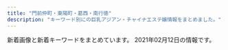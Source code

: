 ```yaml
---
title: "門前仲町・東陽町・葛西・南行徳"
description: "キーワード別にの巨乳アジアン・チャイナエステ嬢情報をまとめました。"
---
```


新着画像と新着キーワードをまとめています。
2021年02月12日の情報です。

<DmmAffiliateIns />
<KeywordTable
  shops={
    [
    {
        "station": "\u845b\u897f\u99c5\u535a\u7269\u9928\u53e3",
        "img_links": [],
        "url": "http://mireiuytrza.xyz/",
        "name": "\u7f8e\u4eba\u30af\u30e9\u30d6",
        "keywords": {}
    },
    {
        "station": "\u9580\u524d\u4ef2\u753a\u99c53\u756a\u53e3",
        "url": "http://lamar-massage.work/",
        "img_links": [
            "http://lamar-massage.work/i/img/sta35.jpg",
            "http://lamar-massage.work/i/img/sta33.png",
            "http://lamar-massage.work/img/s14.png",
            "http://lamar-massage.work/img/s30.png",
            "http://lamar-massage.work/img/sta31.png",
            "http://lamar-massage.work/i/img/r3.jpg",
            "http://lamar-massage.work/img/sta28.png",
            "http://lamar-massage.work/i/img/top.jpg",
            "http://lamar-massage.work/img/link-1.png",
            "http://lamar-massage.work/img/s34.jpg",
            "http://lamar-massage.work/i/img/sta14.png",
            "http://lamar-massage.work/img/s35.jpg",
            "http://lamar-massage.work/img/sta34.jpg",
            "http://lamar-massage.work/img/st30.png",
            "http://lamar-massage.work/img/sta14.png",
            "http://lamar-massage.work/i/img/sta24.png",
            "http://lamar-massage.work/img/st14.png",
            "http://lamar-massage.work/img/link-4.png",
            "http://lamar-massage.work/img/st31.png",
            "http://lamar-massage.work/img/st34.jpg",
            "http://lamar-massage.work/img/sta35.jpg",
            "http://lamar-massage.work/img/mo.png",
            "http://lamar-massage.work/img/ss14.png",
            "http://lamar-massage.work/img/s32.png",
            "http://lamar-massage.work/img/st35.jpg",
            "http://lamar-massage.work/img/sta30.png",
            "http://lamar-massage.work/i/img/r4.jpg",
            "http://lamar-massage.work/i/img/sm.jpg",
            "http://lamar-massage.work/i/img/sta32.png",
            "http://lamar-massage.work/img/st28.png",
            "http://lamar-massage.work/i/img/sta31.png",
            "http://lamar-massage.work/i/img/sta30.png",
            "http://lamar-massage.work/img/head.png",
            "http://lamar-massage.work/img/s28.png",
            "http://lamar-massage.work/i/img/sta28.png",
            "http://lamar-massage.work/i/img/r2.jpg",
            "http://lamar-massage.work/img/sta33.png",
            "http://lamar-massage.work/img/st33.png",
            "http://lamar-massage.work/img/sta29.png",
            "http://lamar-massage.work/img/st29.png",
            "http://lamar-massage.work/img/st32.png",
            "http://lamar-massage.work/i/img/sta23.png",
            "http://lamar-massage.work/i/img/sta29.png",
            "http://lamar-massage.work/img/link-2.png",
            "http://lamar-massage.work/img/nos.png",
            "http://lamar-massage.work/img/s31.png",
            "http://lamar-massage.work/i/img/sta34.jpg",
            "http://lamar-massage.work/img/sta32.png",
            "http://lamar-massage.work/img/ss35.jpg",
            "http://lamar-massage.work/img/bottom.png",
            "http://lamar-massage.work/img/link-3.png"
        ],
        "keywords": {
            "86": 1,
            "87": 3,
            "C": 17,
            "88": 5
        },
        "name": "\u30e9\u30fb\u30e1\u30fc\u30eb"
    },
    {
        "station": "\u897f\u845b\u897f\u99c5\u5357\u53e3",
        "img_links": [
            "http://hitotumaiyashi.sakura.ne.jp/_src/40331765/wechatimg198_20210125180937824.jpg",
            "http://hitotumaiyashi.sakura.ne.jp/_src/52166821/line3.png",
            "http://hitotumaiyashi.sakura.ne.jp/_src/52165684/line5.png",
            "http://hitotumaiyashi.sakura.ne.jp/_src/52263488/wechatimg196_20210125180937809.jpg",
            "http://hitotumaiyashi.sakura.ne.jp/_src/52263504/wechatimg197.jpg",
            "http://hitotumaiyashi.sakura.ne.jp/_src/52165679/line3.png",
            "http://hitotumaiyashi.sakura.ne.jp/_src/52165699/wechatimg198_20210125180937824.jpg",
            "http://hitotumaiyashi.sakura.ne.jp/_src/52166814/line6.png",
            "http://hitotumaiyashi.sakura.ne.jp/_src/52166645/line3.png",
            "http://hitotumaiyashi.sakura.ne.jp/_src/52166638/line5.png",
            "http://hitotumaiyashi.sakura.ne.jp/_src/52165661/line1.png",
            "http://hitotumaiyashi.sakura.ne.jp/_src/40330954/wechatimg194_20210125180937797.jpg",
            "http://hitotumaiyashi.sakura.ne.jp/_src/40330905/pic.jpg",
            "http://hitotumaiyashi.sakura.ne.jp/_src/40330927/pic.jpg",
            "http://hitotumaiyashi.sakura.ne.jp/_src/52166435/line4.png",
            "http://hitotumaiyashi.sakura.ne.jp/_src/40330943/pic.jpg",
            "http://hitotumaiyashi.sakura.ne.jp/_src/52166167/line2.png",
            "http://hitotumaiyashi.sakura.ne.jp/_src/40331760/wechatimg195_20210125180937820.jpg",
            "http://hitotumaiyashi.sakura.ne.jp/_src/52165697/wechatimg195_20210125180937820.jpg",
            "http://hitotumaiyashi.sakura.ne.jp/_src/40330888/pic.jpg",
            "http://hitotumaiyashi.sakura.ne.jp/_src/52165668/line2.png",
            "http://hitotumaiyashi.sakura.ne.jp/_src/52165688/wechatimg194_20210125180937797.jpg",
            "http://hitotumaiyashi.sakura.ne.jp/_src/52166513/line3.png",
            "http://hitotumaiyashi.sakura.ne.jp/_src/52294132/index.png"
        ],
        "url": "http://hitotumaiyashi.sakura.ne.jp/",
        "name": "\u7652\u3057\u30e9\u30f3\u30c9",
        "keywords": {}
    },
    {
        "station": "\u9580\u524d\u4ef2\u753a\u99c53\u756a\u51fa\u53e3",
        "img_links": [
            "http://beautygirls-station.work/img/bod.png",
            "http://beautygirls-station.work/sp/img/t-t.jpg",
            "http://beautygirls-station.work/img/nos.jpg",
            "http://beautygirls-station.work/sp/img/pic.jpg",
            "http://beautygirls-station.work/img/s1.jpg",
            "http://beautygirls-station.work/sp/img/sys.jpg",
            "http://beautygirls-station.work/img/s3.jpg",
            "http://beautygirls-station.work/sp/img/p3.jpg",
            "http://beautygirls-station.work/sp/img/st2.jpg",
            "http://beautygirls-station.work/sp/img/st1.jpg",
            "http://beautygirls-station.work/img/mo.png",
            "http://beautygirls-station.work/sp/img/t-r.jpg",
            "http://beautygirls-station.work/img/st3.jpg",
            "http://beautygirls-station.work/img/st1.jpg",
            "http://beautygirls-station.work/sp/img/st3.jpg",
            "http://beautygirls-station.work/sp/img/time.jpg",
            "http://beautygirls-station.work/sp/img/t-a.jpg",
            "http://beautygirls-station.work/sp/img/p2.jpg",
            "http://beautygirls-station.work/sp/img/p1.jpg",
            "http://beautygirls-station.work/img/s2.jpg",
            "http://beautygirls-station.work/sp/img/pc.jpg",
            "http://beautygirls-station.work/sp/img/t-o.jpg",
            "http://beautygirls-station.work/sp/img/tel.jpg",
            "http://beautygirls-station.work/sp/img/info.jpg",
            "http://beautygirls-station.work/sp/img/tit.jpg",
            "http://beautygirls-station.work/img/sta1.jpg",
            "http://beautygirls-station.work/img/st2.jpg",
            "http://beautygirls-station.work/sp/img/botton.jpg",
            "http://beautygirls-station.work/img/sta2.jpg",
            "http://beautygirls-station.work/sp/img/t-s.jpg",
            "http://beautygirls-station.work/img/sta3.jpg",
            "http://beautygirls-station.work/sp/img/add.jpg",
            "http://beautygirls-station.work/img/rom.png",
            "http://beautygirls-station.work/img/bottom.png"
        ],
        "name": "\u7f8e\u5c11\u5973\u770b\u8b77\u30b9\u30c6\u30fc\u30b7\u30e7\u30f3",
        "keywords": {
            "D": 2,
            "C": 12,
            "87": 2,
            "E": 2,
            "85": 2,
            "86": 2
        },
        "url": "http://beautygirls-station.work/"
    },
    {
        "img_links": [
            "http://cuorea-massage.work/img/sta17.jpg",
            "http://cuorea-massage.work/img/s1.jpg",
            "http://cuorea-massage.work/img/sta4.jpg",
            "http://cuorea-massage.work/img/st22.jpg",
            "http://cuorea-massage.work/i/img/r1.jpg",
            "http://cuorea-massage.work/img/sta22.jpg",
            "http://cuorea-massage.work/img/st15.jpg",
            "http://cuorea-massage.work/i/img/sta7.jpg",
            "http://cuorea-massage.work/img/st1.jpg",
            "http://cuorea-massage.work/img/m50.jpg",
            "http://cuorea-massage.work/i/img/st21.jpg",
            "http://cuorea-massage.work/img/st04.jpg",
            "http://cuorea-massage.work/img/s22.jpg",
            "http://cuorea-massage.work/img/m6.jpg",
            "http://cuorea-massage.work/img/s19.jpg",
            "http://cuorea-massage.work/img/st12.jpg",
            "http://cuorea-massage.work/img/st19.jpg",
            "http://cuorea-massage.work/img/sta13.jpg",
            "http://cuorea-massage.work/i/img/sta11.jpg",
            "http://cuorea-massage.work/i/img/sta4.jpg",
            "http://cuorea-massage.work/img/m3.jpg",
            "http://cuorea-massage.work/img/m40.jpg",
            "http://cuorea-massage.work/img/m30.jpg",
            "http://cuorea-massage.work/img/st4.jpg",
            "http://cuorea-massage.work/img/s21.jpg",
            "http://cuorea-massage.work/img/st7.jpg",
            "http://cuorea-massage.work/img/m60.jpg",
            "http://cuorea-massage.work/img/head.jpg",
            "http://cuorea-massage.work/img/s16.jpg",
            "http://cuorea-massage.work/img/credit.jpg",
            "http://cuorea-massage.work/img/sta7.jpg",
            "http://cuorea-massage.work/img/s12.jpg",
            "http://cuorea-massage.work/img/s7.jpg",
            "http://cuorea-massage.work/img/s4.jpg",
            "http://cuorea-massage.work/i/img/paypay.jpg",
            "http://cuorea-massage.work/img/fla-2.jpg",
            "http://cuorea-massage.work/img/st17.jpg",
            "http://cuorea-massage.work/i/img/r3.jpg",
            "http://cuorea-massage.work/img/m20.jpg",
            "http://cuorea-massage.work/img/st11.jpg",
            "http://cuorea-massage.work/img/sta12.jpg",
            "http://cuorea-massage.work/i/img/sta21.jpg",
            "http://cuorea-massage.work/img/m2.jpg",
            "http://cuorea-massage.work/img/sta16.jpg",
            "http://cuorea-massage.work/img/s11.jpg",
            "http://cuorea-massage.work/i/img/sta19.jpg",
            "http://cuorea-massage.work/img/st015.jpg",
            "http://cuorea-massage.work/i/img/sta16.jpg",
            "http://cuorea-massage.work/i/img/sta15.jpg",
            "http://cuorea-massage.work/i/img/nos.jpg",
            "http://cuorea-massage.work/i/img/r2.jpg",
            "http://cuorea-massage.work/i/img/sta22.jpg",
            "http://cuorea-massage.work/img/sta19.jpg",
            "http://cuorea-massage.work/img/st16.jpg",
            "http://cuorea-massage.work/img/sta15.jpg",
            "http://cuorea-massage.work/img/st21.jpg",
            "http://cuorea-massage.work/i/img/sta1.jpg",
            "http://cuorea-massage.work/img/st13.jpg",
            "http://cuorea-massage.work/img/fla.jpg",
            "http://cuorea-massage.work/img/botton.jpg",
            "http://cuorea-massage.work/img/sta21.jpg",
            "http://cuorea-massage.work/img/nos.jpg",
            "http://cuorea-massage.work/i/img/sta12.jpg",
            "http://cuorea-massage.work/img/s15.jpg",
            "http://cuorea-massage.work/img/sta1.jpg",
            "http://cuorea-massage.work/img/m4.jpg",
            "http://cuorea-massage.work/i/img/sta17.jpg",
            "http://cuorea-massage.work/img/sta11.jpg",
            "http://cuorea-massage.work/img/s13.jpg",
            "http://cuorea-massage.work/img/m1.jpg",
            "http://cuorea-massage.work/img/m5.jpg"
        ],
        "url": "http://cuorea-massage.work/",
        "name": "\u30af\u30aa\u30ec\u30a2",
        "station": "\u6771\u967d\u753a\u99c54\u756a\u51fa\u53e3",
        "keywords": {
            "86": 15,
            "E": 7,
            "85": 3,
            "D": 19,
            "C": 20,
            "88": 4,
            "87": 5
        }
    },
    {
        "name": "SurPrise -\u30b5\u30d7\u30e9\u30a4\u30ba-",
        "station": "\u897f\u845b\u897f\u99c5\u5357\u53e3",
        "url": "https://surprise.tyo.cm/",
        "img_links": [
            "https://surprise.tyo.cm/photos/sites/74/2021/01/2021011404463432.jpg",
            "https://surprise.tyo.cm/images/intro_top_time.png",
            "https://surprise.tyo.cm/images/intro_top_tel.png",
            "https://surprise.tyo.cm/images/tit_news.png",
            "https://surprise.tyo.cm/photos/sites/74/2021/01/2021011404460066.jpg",
            "https://surprise.tyo.cm/photos/sites/74/2020/11/2020110909350864.jpg",
            "https://surprise.tyo.cm/photos/sites/74/2020/11/2020110909351192.jpg",
            "https://surprise.tyo.cm/photos/sites/74/2021/01/2021011404462968.jpg",
            "https://surprise.tyo.cm/photos/sites/74/2020/11/2020110909351088.jpg",
            "https://surprise.tyo.cm/photos/sites/74/2021/01/2021011404460789.jpg",
            "https://surprise.tyo.cm/photos/sites/74/2020/11/2020110909350984.jpg"
        ],
        "keywords": {
            "E": 8,
            "C": 18,
            "85": 4,
            "D": 8,
            "87": 8,
            "86": 4
        }
    },
    {
        "station": "\u6771\u967d\u753a\u99c52\u756a\u51fa\u53e3",
        "img_links": [
            "http://green-es.info/img/rika.jpg",
            "http://green-es.info/images/2.jpg",
            "http://green-es.info/images/interior.png",
            "http://green-es.info/images/mobile.jpg",
            "http://green-es.info/img/yuki.jpg",
            "http://green-es.info/img/eri1.jpg",
            "http://green-es.info/images/4.jpg",
            "http://green-es.info/img/haru.jpg",
            "http://green-es.info/img/koko.jpg",
            "http://green-es.info/img/yuki1.jpg",
            "http://green-es.info/img/koko1.jpg",
            "http://green-es.info/images/6.jpg",
            "http://green-es.info/img/haru1.jpg",
            "http://green-es.info/images/tp.png",
            "http://green-es.info/images/staff_t.jpg",
            "http://green-es.info/images/interior_t.jpg",
            "http://green-es.info/img/rika1.jpg",
            "http://green-es.info/images/1.jpg",
            "http://green-es.info/img/risa1.jpg",
            "http://green-es.info/images/3.jpg",
            "http://green-es.info/img/eri.jpg",
            "http://green-es.info/images/5.jpg",
            "http://green-es.info/img/risa.jpg",
            "http://green-es.info/images/tt.jpg",
            "http://green-es.info/images/news.jpg",
            "http://green-es.info/images/rem.jpg"
        ],
        "keywords": {
            "87": 2,
            "89": 1,
            "85": 1,
            "92": 1,
            "86": 1
        },
        "url": "http://green-es.info/",
        "name": "\u30b0\u30ea\u30fc\u30f3"
    },
    {
        "img_links": [],
        "keywords": {},
        "url": "https://cg.uouono.com/",
        "station": "\u897f\u845b\u897f\u99c5\u5357\u53e3",
        "name": "CUTE GIRLS"
    },
    {
        "name": "Aegean Sea\u30fb\u30a8\u30fc\u30b2\u6d77",
        "img_links": [
            "http://est-lux.com/pic/campaign.png",
            "http://est-lux.com/staff/aya/01.jpg",
            "http://est-lux.com/staff/aya/01mb.jpg",
            "http://est-lux.com/staff/koko/01mb.jpg",
            "http://est-lux.com/staff/rina/01mb.jpg",
            "http://est-lux.com/img/access/address.png",
            "http://est-lux.com/i/files/homeimg.jpg",
            "http://est-lux.com/staff/miharu/01mb.jpg",
            "http://est-lux.com/staff/momo/01.jpg",
            "http://est-lux.com/staff/sakura/01mb.jpg",
            "http://est-lux.com/staff/haruka/01mb.jpg",
            "http://est-lux.com/staff/miharu/01.jpg",
            "http://est-lux.com/staff/koko/01.jpg",
            "http://est-lux.com/staff/momo/01mb.jpg",
            "http://est-lux.com/staff/rina/01.jpg",
            "http://est-lux.com/pic/head.png",
            "http://est-lux.com/img/ttl_recbnr.png",
            "http://est-lux.com/img/ttl_mobile.png",
            "http://est-lux.com/img/ttl_staff.png",
            "http://est-lux.com/staff/haruka/01.jpg",
            "http://est-lux.com/staff/sakura/01.jpg"
        ],
        "station": "\u845b\u897f\u99c5\u4e2d\u592e\u53e3",
        "keywords": {
            "C": 16
        },
        "url": "http://est-lux.com/"
    },
    {
        "keywords": {
            "87": 16,
            "85": 8,
            "D": 24,
            "C": 12,
            "86": 12
        },
        "url": "http://www.momiyoshi.mesthe.com/",
        "img_links": [
            "http://www.momiyoshi.mesthe.com/files/002-02.jpg",
            "http://www.momiyoshi.mesthe.com/images/icon_tel.png",
            "http://www.momiyoshi.mesthe.com/files/008-02.jpg",
            "http://www.momiyoshi.mesthe.com/images/btn2.png",
            "http://www.momiyoshi.mesthe.com/images/mainImg_sub2.jpg",
            "http://www.momiyoshi.mesthe.com/files/012-02.jpg",
            "http://www.momiyoshi.mesthe.com/images/icon_staff.png",
            "http://www.momiyoshi.mesthe.com/files/011-02.jpg",
            "http://www.momiyoshi.mesthe.com/images/icon_top.png",
            "http://www.momiyoshi.mesthe.com/files/013-02.jpg",
            "http://www.momiyoshi.mesthe.com/files/005-02.jpg",
            "http://www.momiyoshi.mesthe.com/files/004-02.jpg",
            "http://www.momiyoshi.mesthe.com/files/011.jpg",
            "http://www.momiyoshi.mesthe.com/files/012.jpg",
            "http://www.momiyoshi.mesthe.com/files/013.jpg",
            "http://www.momiyoshi.mesthe.com/files/003.jpg",
            "http://www.momiyoshi.mesthe.com/files/002.jpg",
            "http://www.momiyoshi.mesthe.com/files/004.jpg",
            "http://www.momiyoshi.mesthe.com/images/mainImg_sub.jpg",
            "http://www.momiyoshi.mesthe.com/files/005.jpg",
            "http://www.momiyoshi.mesthe.com/files/001-02.jpg",
            "http://www.momiyoshi.mesthe.com/files/001.jpg",
            "http://www.momiyoshi.mesthe.com/files/008.jpg",
            "http://www.momiyoshi.mesthe.com/files/003-02.jpg",
            "http://www.momiyoshi.mesthe.com/images/icon_info.png"
        ],
        "name": "momiyoshi",
        "station": "\u9580\u524d\u4ef2\u753a\u99c56\u756a\u51fa\u53e3"
    },
    {
        "keywords": {},
        "name": "\u30e6\u30ea\u3061\u3083\u3093",
        "url": "http://yurichan.info/",
        "img_links": [
            "http://yurichan.info/uploads/201105/1-2011051P23WW.jpg",
            "http://yurichan.info/picture/top23.png",
            "http://yurichan.info/picture/top22.png",
            "http://yurichan.info/uploads/201105/1-2011051P31MW.jpg",
            "http://yurichan.info/picture/s_new.png",
            "http://yurichan.info/html/dianna_jing/images/room1.jpg",
            "http://yurichan.info/html/dianna_jing/images/room3.jpg",
            "http://yurichan.info/html/dianna_jing/images/room2.jpg",
            "http://yurichan.info/html/dianna_jing/images/room4.jpg",
            "http://yurichan.info/picture/i_therapist.png",
            "http://yurichan.info/uploads/201116/1-201116132154547.jpg",
            "http://yurichan.info/picture/s_staff.png",
            "http://yurichan.info/picture/photo3.png",
            "http://yurichan.info/uploads/201105/1-2011051P21C63.jpg",
            "http://yurichan.info/picture/end.png"
        ],
        "station": "\u884c\u5fb3\u99c5\u5357\u53e3"
    },
    {
        "station": "\u897f\u845b\u897f\u99c5\u5317\u53e3",
        "name": "\u8ab0\u304c\u3044\u308b\u306e?",
        "url": "https://whois.iest.info/",
        "img_links": [
            "https://whois.iest.info/images/service01.jpg",
            "https://whois.iest.info/photos/sites/80/2020/11/2020112915384812.jpg",
            "https://whois.iest.info/photos/sites/80/2021/01/2021010522393242.jpg",
            "https://whois.iest.info/images/side_card.jpg",
            "https://whois.iest.info/photos/sites/80/2020/12/2020122400170460.jpg",
            "https://whois.iest.info/images/tit_staff.jpg",
            "https://whois.iest.info/photos/sites/80/2020/11/2020112902015472.jpg",
            "https://whois.iest.info/photos/sites/80/2020/12/2020121914020978.jpg",
            "https://whois.iest.info/images/room3.jpg",
            "https://whois.iest.info/images/ico_hote.png",
            "https://whois.iest.info/images/service04.jpg",
            "https://whois.iest.info/images/service08.jpg",
            "https://whois.iest.info/images/staff0.jpg",
            "https://whois.iest.info/images/room2.jpg",
            "https://whois.iest.info/images/service09.jpg",
            "https://whois.iest.info/images/com_tel.jpg",
            "https://whois.iest.info/images/txt_staff01.png",
            "https://whois.iest.info/images/service06.jpg",
            "https://whois.iest.info/images/side_nav04.jpg",
            "https://whois.iest.info/images/service03.jpg",
            "https://whois.iest.info/images/bg_com03.jpg",
            "https://whois.iest.info/images/room1.jpg",
            "https://whois.iest.info/images/top.jpg",
            "https://whois.iest.info/images/side_nav05.jpg",
            "https://whois.iest.info/images/service05.jpg",
            "https://whois.iest.info/photos/sites/80/2020/11/2020112901415093.jpg",
            "https://whois.iest.info/images/service07.jpg",
            "https://whois.iest.info/images/side_nav03.jpg",
            "https://whois.iest.info/images/service02.jpg",
            "https://whois.iest.info/images/re.png",
            "https://whois.iest.info/images/tit_service.jpg",
            "https://whois.iest.info/photos/sites/80/2020/11/2020112502250074.jpg",
            "https://whois.iest.info/images/side_nav02.jpg",
            "https://whois.iest.info/images/side_nav01.jpg",
            "https://whois.iest.info/images/room4.jpg"
        ],
        "keywords": {
            "\u80f8": 9,
            "90": 6,
            "\u30bb\u30af\u30b7\u30fc": 3,
            "I": 3,
            "93": 3,
            "G": 6,
            "\u30c0\u30a4\u30ca\u30de\u30a4\u30c8": 3,
            "89": 3,
            "94": 3,
            "F": 6,
            "H": 9,
            "C": 14,
            "95": 6
        }
    },
    {
        "img_links": [
            "http://youandme.jpest.net/uploads//sites/19/2020/09/news.jpg",
            "http://youandme.jpest.net/uploads//sites/19/2020/09/mobile.jpg",
            "http://youandme.jpest.net/uploads//sites/19/2020/09/r1.jpg",
            "http://youandme.jpest.net/uploads//sites/19/2020/12/a4.jpg",
            "http://youandme.jpest.net/uploads//sites/19/2020/09/1.jpg",
            "http://youandme.jpest.net/uploads//sites/19/elementor/thumbs/g5-1-ovsa7s6s06i59zgm4bkysgtdltq5bskh4h6fo0z69o.jpg",
            "http://youandme.jpest.net/uploads//sites/19/elementor/thumbs/g3-2-ovtnoxj0herfda8sgqdu3i0ozso844lr0cceku1toc.jpg",
            "http://youandme.jpest.net/uploads//sites/19/2020/09/top1-3.jpg",
            "http://youandme.jpest.net/uploads//sites/19/2020/12/a1.jpg",
            "http://youandme.jpest.net/uploads//sites/19/2020/09/r4.jpg",
            "http://youandme.jpest.net/uploads//sites/19/2020/12/a2.jpg",
            "http://youandme.jpest.net/uploads//sites/19/elementor/thumbs/1-own10vfe1hff8c8ts2x3c73w1gcky7tazd16hc9jek.jpg",
            "http://youandme.jpest.net/uploads//sites/19/2020/10/1.jpg",
            "http://youandme.jpest.net/uploads//sites/19/2021/02/g3.jpg",
            "http://youandme.jpest.net/uploads//sites/19/2020/09/g5-1.jpg",
            "http://youandme.jpest.net/uploads//sites/19/2020/12/a3.jpg",
            "http://youandme.jpest.net/uploads//sites/19/2020/09/pick.jpg",
            "http://youandme.jpest.net/uploads//sites/19/elementor/thumbs/g4-2-ovtnpx8vp44bmgswo5tnq907kfs68mjjt94utckv3w.jpg",
            "http://youandme.jpest.net/uploads//sites/19/2020/09/s_staff.png",
            "http://youandme.jpest.net/uploads//sites/19/2020/09/g3-2.jpg",
            "http://youandme.jpest.net/uploads//sites/19/2020/09/g4-2.jpg",
            "http://youandme.jpest.net/uploads//sites/19/2020/09/g2-2.jpg",
            "http://youandme.jpest.net/uploads//sites/19/2020/09/r3.jpg",
            "http://youandme.jpest.net/uploads//sites/19/2020/09/r2.jpg",
            "http://youandme.jpest.net/uploads//sites/19/2020/09/top-3.jpg",
            "http://youandme.jpest.net/uploads//sites/19/elementor/thumbs/g2-2-ovtno69oz7q40lcdvwlnl6wbrmekwwlj8lfbnt68os.jpg"
        ],
        "keywords": {},
        "url": "http://youandme.jpest.net/",
        "station": "\u9580\u524d\u4ef2\u753a\u99c52\u756a\u51fa\u53e3",
        "name": "You And Me"
    },
    {
        "url": "http://aphrodite-est.xyz/",
        "img_links": [
            "http://aphrodite-est.xyz/img/top01.png",
            "http://aphrodite-est.xyz/img/stt.jpg",
            "http://aphrodite-est.xyz/img/cg04.png",
            "http://aphrodite-est.xyz/img/tel.png",
            "http://aphrodite-est.xyz/img/nav-001.png",
            "http://aphrodite-est.xyz/img/cg05.png",
            "http://aphrodite-est.xyz/img/cg03.png",
            "http://aphrodite-est.xyz/img/nav-004.png",
            "http://aphrodite-est.xyz/img/nav-005.png",
            "http://aphrodite-est.xyz/img/cg06.png",
            "http://aphrodite-est.xyz/img/cg041.png",
            "http://aphrodite-est.xyz/img/cg07.png",
            "http://aphrodite-est.xyz/img/stb.jpg",
            "http://aphrodite-est.xyz/img/no.png",
            "http://aphrodite-est.xyz/img/cg02.png",
            "http://aphrodite-est.xyz/img/cg08.png",
            "http://aphrodite-est.xyz/img/cg01.png",
            "http://aphrodite-est.xyz/img/nav-002.png",
            "http://aphrodite-est.xyz/img/nav-006.png",
            "http://aphrodite-est.xyz/img/cg09.png",
            "http://aphrodite-est.xyz/img/nav-003.png"
        ],
        "keywords": {
            "86": 7,
            "E": 3,
            "D": 4,
            "85": 2,
            "C": 2
        },
        "station": "\u884c\u5fb3\u99c5\u5357\u53e3",
        "name": "Pinkie \uff5e\u30d4\u30f3\u30ad\u30fc\uff5e"
    },
    {
        "name": "Luna",
        "station": "\u845b\u897f\u99c5\u535a\u7269\u9928\u53e3",
        "keywords": {
            "C": 33,
            "86": 42,
            "88": 7,
            "D": 16
        },
        "url": "http://k-rlx.com/",
        "img_links": [
            "http://k-rlx.com/s/images/t3.jpg",
            "http://k-rlx.com/girl/03.jpg",
            "http://k-rlx.com/s/image/nav_manga.png",
            "http://k-rlx.com/images/about.jpg",
            "http://k-rlx.com/images/rec_15.jpg",
            "http://k-rlx.com/girl/010.jpg",
            "http://k-rlx.com/images/index_04.jpg",
            "http://k-rlx.com/girl/013.jpg",
            "http://k-rlx.com/s/uploads/04.jpg",
            "http://k-rlx.com/s/images/service_07.png",
            "http://k-rlx.com/s/image/nav_topics.png",
            "http://k-rlx.com/s/images/slider/3.jpg",
            "http://k-rlx.com/s/images/slider/2.jpg",
            "http://k-rlx.com/s/images/service_03.png",
            "http://k-rlx.com/images/index_02.jpg",
            "http://k-rlx.com/girl/09a.jpg",
            "http://k-rlx.com/s/images/iphone.png",
            "http://k-rlx.com/s/uploads/011.jpg",
            "http://k-rlx.com/s/images/acc_05.jpg",
            "http://k-rlx.com/girl/03a.jpg",
            "http://k-rlx.com/images/index_03.jpg",
            "http://k-rlx.com/s/uploads/03.jpg",
            "http://k-rlx.com/images/info_15.jpg",
            "http://k-rlx.com/images/sub_24.jpg",
            "http://k-rlx.com/images/index_01.jpg",
            "http://k-rlx.com/s/uploads/02.jpg",
            "http://k-rlx.com/s/images/slider/prev.png",
            "http://k-rlx.com/girl/06.jpg",
            "http://k-rlx.com/girl/012.jpg",
            "http://k-rlx.com/images/01.jpg",
            "http://k-rlx.com/s/images/top_2.jpg",
            "http://k-rlx.com/s/image/nav_hotel.png",
            "http://k-rlx.com/s/images/slider/1.jpg",
            "http://k-rlx.com/s/images/t1.jpg",
            "http://k-rlx.com/s/images/t2.jpg",
            "http://k-rlx.com/s/image/nav_top.png",
            "http://k-rlx.com/s/images/okubokomachi.jpg",
            "http://k-rlx.com/s/images/service_01.png",
            "http://k-rlx.com/images/index_27.jpg",
            "http://k-rlx.com/s/images/acc_02.jpg",
            "http://k-rlx.com/images/index_21.jpg",
            "http://k-rlx.com/s/uploads/02a.jpg",
            "http://k-rlx.com/images/index_07.jpg",
            "http://k-rlx.com/images/index_28.jpg",
            "http://k-rlx.com/images/02.jpg",
            "http://k-rlx.com/girl/08a.jpg",
            "http://k-rlx.com/girl/08.jpg",
            "http://k-rlx.com/images/index_15.jpg",
            "http://k-rlx.com/girl/05a.jpg",
            "http://k-rlx.com/images/index_05.jpg",
            "http://k-rlx.com/images/index_06.jpg",
            "http://k-rlx.com/girl/00.jpg",
            "http://k-rlx.com/s/images/slider/next.png",
            "http://k-rlx.com/s/uploads/01.jpg",
            "http://k-rlx.com/s/images/acc_01.jpg",
            "http://k-rlx.com/images/index_23.jpg",
            "http://k-rlx.com/s/images/acc_06.jpg",
            "http://k-rlx.com/images/index_26.jpg",
            "http://k-rlx.com/s/image/nav_sys.png",
            "http://k-rlx.com/images/sub_22.jpg",
            "http://k-rlx.com/images/index_20.jpg",
            "http://k-rlx.com/s/uploads/09.jpg",
            "http://k-rlx.com/s/uploads/07.jpg",
            "http://k-rlx.com/girl/01.jpg",
            "http://k-rlx.com/s/images/pc.png",
            "http://k-rlx.com/girl/04.jpg",
            "http://k-rlx.com/s/images/t4.jpg",
            "http://k-rlx.com/images/sub_13.jpg",
            "http://k-rlx.com/s/images/acc_04.jpg",
            "http://k-rlx.com/s/image/nav_cast.png",
            "http://k-rlx.com/girl/011.jpg",
            "http://k-rlx.com/s/uploads/05.jpg",
            "http://k-rlx.com/girl/02.jpg",
            "http://k-rlx.com/girl/02a.jpg",
            "http://k-rlx.com/images/rec.jpg",
            "http://k-rlx.com/images/index_13.jpg",
            "http://k-rlx.com/girl/06a.jpg",
            "http://k-rlx.com/images/index_17.jpg",
            "http://k-rlx.com/s/uploads/05a.jpg",
            "http://k-rlx.com/girl/07.jpg",
            "http://k-rlx.com/images/info.jpg",
            "http://k-rlx.com/s/uploads/010.jpg",
            "http://k-rlx.com/girl/09.jpg",
            "http://k-rlx.com/s/uploads/08.jpg",
            "http://k-rlx.com/girl/011a.jpg",
            "http://k-rlx.com/s/uploads/06.jpg",
            "http://k-rlx.com/s/images/acc_03.jpg",
            "http://k-rlx.com/girl/05.jpg",
            "http://k-rlx.com/images/staff_15.jpg",
            "http://k-rlx.com/s/images/tel.png",
            "http://k-rlx.com/girl/010a.jpg"
        ]
    },
    {
        "name": "\u3044\u3061\u3054",
        "keywords": {
            "C": 6,
            "D": 30,
            "87": 30,
            "86": 6
        },
        "url": "http://www.lover.iesjp.com/",
        "station": "\u9580\u524d\u4ef2\u753a\u99c56\u756a\u51fa\u53e3",
        "img_links": [
            "http://www.lover.iesjp.com/files/003-02.jpg",
            "http://www.lover.iesjp.com/images/sp_tit_therapist.png",
            "http://www.lover.iesjp.com/files/006-03.jpg",
            "http://www.lover.iesjp.com/files/005-02.jpg",
            "http://www.lover.iesjp.com/images/tit_therapist.png",
            "http://www.lover.iesjp.com/files/001.jpg",
            "http://www.lover.iesjp.com/files/002.jpg",
            "http://www.lover.iesjp.com/files/003.jpg",
            "http://www.lover.iesjp.com/files/005.jpg",
            "http://www.lover.iesjp.com/files/004.jpg",
            "http://www.lover.iesjp.com/images/tit_new.png",
            "http://www.lover.iesjp.com/images/sp_top.jpg",
            "http://www.lover.iesjp.com/files/004-03.jpg",
            "http://www.lover.iesjp.com/files/006.jpg",
            "http://www.lover.iesjp.com/files/001-03.jpg",
            "http://www.lover.iesjp.com/images/maining.jpg",
            "http://www.lover.iesjp.com/files/005-03.jpg",
            "http://www.lover.iesjp.com/files/003-03.jpg",
            "http://www.lover.iesjp.com/images/img_tel.png",
            "http://www.lover.iesjp.com/files/001-02.jpg",
            "http://www.lover.iesjp.com/images/top.jpg",
            "http://www.lover.iesjp.com/files/006-02.jpg",
            "http://www.lover.iesjp.com/files/002-02.jpg",
            "http://www.lover.iesjp.com/files/002-03.jpg",
            "http://www.lover.iesjp.com/files/004-02.jpg",
            "http://www.lover.iesjp.com/images/sp_tit_new.png"
        ]
    },
    {
        "name": "\u6d77\u306e\u611b",
        "station": "\u845b\u897f\u99c5\u5317\u53e3",
        "img_links": [
            "http://www.uminoai.esjp.info/files/002-03.jpg",
            "http://www.uminoai.esjp.info/files/008.jpg",
            "http://www.uminoai.esjp.info/files/001.jpg",
            "http://www.uminoai.esjp.info/files/013-03.jpg",
            "http://www.uminoai.esjp.info/files/008-03.jpg",
            "http://www.uminoai.esjp.info/files/011.jpg",
            "http://www.uminoai.esjp.info/files/005-02.jpg",
            "http://www.uminoai.esjp.info/files/002-02.jpg",
            "http://www.uminoai.esjp.info/files/007-02.jpg",
            "http://www.uminoai.esjp.info/img/top-img03.png",
            "http://www.uminoai.esjp.info/files/014-03.jpg",
            "http://www.uminoai.esjp.info/files/008-02.jpg",
            "http://www.uminoai.esjp.info/files/010.jpg",
            "http://www.uminoai.esjp.info/files/015-03.jpg",
            "http://www.uminoai.esjp.info/files/001-02.jpg",
            "http://www.uminoai.esjp.info/files/013.jpg",
            "http://www.uminoai.esjp.info/img/top-img02.png",
            "http://www.uminoai.esjp.info/files/013-02.jpg",
            "http://www.uminoai.esjp.info/files/006.jpg",
            "http://www.uminoai.esjp.info/files/004-02.jpg",
            "http://www.uminoai.esjp.info/files/007.jpg",
            "http://www.uminoai.esjp.info/files/002.jpg",
            "http://www.uminoai.esjp.info/files/012-02.jpg",
            "http://www.uminoai.esjp.info/img/top-img01.png",
            "http://www.uminoai.esjp.info/files/012.jpg",
            "http://www.uminoai.esjp.info/files/015-02.jpg",
            "http://www.uminoai.esjp.info/img/call.png",
            "http://www.uminoai.esjp.info/files/014-02.jpg",
            "http://www.uminoai.esjp.info/files/004.jpg",
            "http://www.uminoai.esjp.info/files/012-03.jpg",
            "http://www.uminoai.esjp.info/files/004-03.jpg",
            "http://www.uminoai.esjp.info/files/003-03.jpg",
            "http://www.uminoai.esjp.info/files/006-03.jpg",
            "http://www.uminoai.esjp.info/files/007-03.jpg",
            "http://www.uminoai.esjp.info/files/010-03.jpg",
            "http://www.uminoai.esjp.info/img/tel.png",
            "http://www.uminoai.esjp.info/files/015.jpg",
            "http://www.uminoai.esjp.info/files/003-02.jpg",
            "http://www.uminoai.esjp.info/files/005-03.jpg",
            "http://www.uminoai.esjp.info/files/011-03.jpg",
            "http://www.uminoai.esjp.info/files/014.jpg",
            "http://www.uminoai.esjp.info/files/006-02.jpg",
            "http://www.uminoai.esjp.info/photo_news/upimg/4680160065b2064ff1_0.jpg",
            "http://www.uminoai.esjp.info/files/001-03.jpg",
            "http://www.uminoai.esjp.info/files/003.jpg",
            "http://www.uminoai.esjp.info/files/005.jpg",
            "http://www.uminoai.esjp.info/files/011-02.jpg",
            "http://www.uminoai.esjp.info/files/010-02.jpg"
        ],
        "keywords": {
            "D": 4,
            "84": 2,
            "E": 6,
            "90": 2,
            "91": 2,
            "C": 12,
            "89": 8,
            "85": 8,
            "G": 4,
            "F": 2,
            "86": 2,
            "87": 2
        },
        "url": "http://www.uminoai.esjp.info/"
    },
    {
        "station": "\u6728\u5834\u99c5A4\u51fa\u53e3",
        "name": "\u30ea\u30d5\u30ec\u30c3\u30b7\u30e5",
        "url": "http://iyasinote.xyz/",
        "keywords": {},
        "img_links": [
            "http://iyasinote.xyz/_src/20272570/dscf1336.jpg",
            "http://iyasinote.xyz/_src/20272590/x1.png",
            "http://iyasinote.xyz/_src/20850011/s2.jpg",
            "http://iyasinote.xyz/_src/20272623/back.png",
            "http://iyasinote.xyz/_src/20272569/_x1m6343.jpg",
            "http://iyasinote.xyz/_src/20272594/x3.png",
            "http://iyasinote.xyz/_src/20272599/back.png",
            "http://iyasinote.xyz/_src/20272571/img20160403102850637767.jpg",
            "http://iyasinote.xyz/_src/20272639/index_04.png",
            "http://iyasinote.xyz/_src/20272684/s2.jpg",
            "http://iyasinote.xyz/_src/20272568/img20151209023726260995.jpg",
            "http://iyasinote.xyz/_src/20272642/index_08.png",
            "http://iyasinote.xyz/_src/20272644/s1.jpg",
            "http://iyasinote.xyz/_src/20272665/img20160204005259325917.jpg",
            "http://iyasinote.xyz/_src/20272636/back.png",
            "http://iyasinote.xyz/_src/20272683/s3.jpg",
            "http://iyasinote.xyz/_src/20272626/sign.png",
            "http://iyasinote.xyz/_src/20272614/x1.png",
            "http://iyasinote.xyz/_src/20272588/sign.png",
            "http://iyasinote.xyz/_src/32108882/img20190623174539069990.jpg",
            "http://iyasinote.xyz/_src/20272575/sign.png",
            "http://iyasinote.xyz/_src/20850017/s3.jpg",
            "http://iyasinote.xyz/_src/21196925/img20180526163006762357.jpg",
            "http://iyasinote.xyz/_src/20272668/info1.png",
            "http://iyasinote.xyz/_src/20272585/back.png",
            "http://iyasinote.xyz/_src/20850006/s1.jpg",
            "http://iyasinote.xyz/_src/20272602/sign.png",
            "http://iyasinote.xyz/_src/20272608/back.png",
            "http://iyasinote.xyz/_src/20272584/tel.png",
            "http://iyasinote.xyz/_src/20272581/sign.png",
            "http://iyasinote.xyz/_src/20272628/x1.png",
            "http://iyasinote.xyz/_src/20272612/sign.png",
            "http://iyasinote.xyz/_src/20272631/x3.png",
            "http://iyasinote.xyz/_src/20272618/x3.png",
            "http://iyasinote.xyz/_src/20272640/index_05.png",
            "http://iyasinote.xyz/_src/20272641/index_11.png",
            "http://iyasinote.xyz/_src/20272567/sign.png",
            "http://iyasinote.xyz/_src/23776260/wechatimg249_20180701185537417.jpg",
            "http://iyasinote.xyz/_src/20272573/b1.png",
            "http://iyasinote.xyz/_src/23776259/wechatimg249_20180701185537417.jpg",
            "http://iyasinote.xyz/_src/20272583/tel.png",
            "http://iyasinote.xyz/_src/20272578/b1.png",
            "http://iyasinote.xyz/_src/20272643/index_09.png"
        ]
    },
    {
        "name": "\u30eb\u30fc\u30b8\u30e5",
        "url": "https://esrouge.com/",
        "img_links": [
            "https://esrouge.com/staffPhoto/b20201127152730.jpg",
            "https://esrouge.com/staffPhoto/s20201127152815.jpg",
            "https://esrouge.com/staffPhoto/b20201127152713.jpg",
            "https://esrouge.com/staffPhoto/s20201127152713.jpg",
            "https://esrouge.com/staffPhoto/s20201127152730.jpg",
            "https://esrouge.com/staffPhoto/s20201127152747.jpg",
            "https://esrouge.com/staffPhoto/b20201127152801.jpg",
            "https://esrouge.com/staffPhoto/b20201127152815.jpg",
            "https://esrouge.com/staffPhoto/b20201127152747.jpg",
            "https://esrouge.com/images/siteName.jpg",
            "https://esrouge.com/uploadfiles/Image/campaignEsrougeCom.jpg",
            "https://esrouge.com/uploadfiles/Image/F2816148-6C47-43CC-BE5D-9A699FA0D15C.jpeg",
            "https://esrouge.com/staffPhoto/s20201127152801.jpg"
        ],
        "station": "\u897f\u845b\u897f\u99c5\u5317\u53e3",
        "keywords": {
            "89": 4,
            "D": 12,
            "C": 2
        }
    },
    {
        "url": "http://sakura-est.xyz/",
        "station": "\u897f\u845b\u897f\u99c5\u5357\u53e3",
        "img_links": [
            "http://sakura-est.xyz/images/mobile.png",
            "http://sakura-est.xyz/images/pickt.png",
            "http://sakura-est.xyz/images/g0.jpg",
            "http://eskk.sakura-est.xyz/uploads//g4.jpg",
            "http://sakura-est.xyz/images/gat.png",
            "http://eskk.sakura-est.xyz/uploads//g2-225x300.jpg",
            "http://sakura-est.xyz/images/tite-staff.png",
            "http://sakura-est.xyz/images/r02.jpg",
            "http://sakura-est.xyz/images/newt.png",
            "http://sakura-est.xyz/images/r01.jpg",
            "http://sakura-est.xyz/images/r04.jpg",
            "http://eskk.sakura-est.xyz/uploads//g1-225x300.jpg",
            "http://sakura-est.xyz/images/r03.jpg",
            "http://eskk.sakura-est.xyz/uploads//g5-225x300.jpg"
        ],
        "name": "\u685c",
        "keywords": {
            "C": 11
        }
    },
    {
        "img_links": [
            "http://aroma-resort.xyz/images/s4.jpg",
            "http://aroma-resort.xyz/images/g0.jpg",
            "http://aroma-resort.xyz/images/main_bottom.png",
            "http://aroma-resort.xyz/images/g5.jpg",
            "http://aroma-resort.xyz/images/g3.jpg",
            "http://aroma-resort.xyz/images/infotiao1.jpg",
            "http://aroma-resort.xyz/images/main_top.png",
            "http://aroma-resort.xyz/images/s2.jpg",
            "http://aroma-resort.xyz/images/g1.jpg",
            "http://aroma-resort.xyz/images/r1.jpg",
            "http://aroma-resort.xyz/images/g8.jpg",
            "http://aroma-resort.xyz/images/s1.jpg",
            "http://aroma-resort.xyz/images/s3.jpg",
            "http://aroma-resort.xyz/images/xian.png",
            "http://aroma-resort.xyz/images/r4.jpg",
            "http://aroma-resort.xyz/images/g6.jpg",
            "http://aroma-resort.xyz/images/s5.jpg",
            "http://aroma-resort.xyz/images/zi_massage.png",
            "http://aroma-resort.xyz/images/r2.jpg",
            "http://aroma-resort.xyz/images/mobile.jpg",
            "http://aroma-resort.xyz/images/tel.png",
            "http://aroma-resort.xyz/images/g4.jpg",
            "http://aroma-resort.xyz/images/r3.jpg",
            "http://aroma-resort.xyz/images/pick.png",
            "http://aroma-resort.xyz/images/zi_staff.png",
            "http://aroma-resort.xyz/images/g2.jpg",
            "http://aroma-resort.xyz/images/new1.png",
            "http://aroma-resort.xyz/images/new3.png",
            "http://aroma-resort.xyz/images/service.png",
            "http://aroma-resort.xyz/images/g7.jpg"
        ],
        "keywords": {
            "E": 3,
            "D": 3,
            "C": 1
        },
        "station": "\u6728\u5834\u99c52\u756a\u53e3",
        "name": "\u30a2\u30ed\u30de\u30ea\u30be\u30fc\u30c8",
        "url": "http://aroma-resort.xyz/"
    },
    {
        "keywords": {},
        "img_links": [
            "http://www.es-orion.click/images/staff_t.jpg",
            "http://www.es-orion.click/img/natu1.jpg",
            "http://www.es-orion.click/img/kaori.jpg",
            "http://www.es-orion.click/img/kaori1.jpg",
            "http://www.es-orion.click/img/hikari.jpg",
            "http://www.es-orion.click/img/emili1.jpg",
            "http://www.es-orion.click/images/ac1.jpg",
            "http://www.es-orion.click/img/hikari1.jpg",
            "http://www.es-orion.click/images/interior_t.jpg",
            "http://www.es-orion.click/images/3.jpg",
            "http://www.es-orion.click/img/sayaka1.jpg",
            "http://www.es-orion.click/images/int1.jpg",
            "http://www.es-orion.click/images/rem.jpg",
            "http://www.es-orion.click/img/emili.jpg",
            "http://www.es-orion.click/img/yuyu1.jpg",
            "http://www.es-orion.click/img/urara1.jpg",
            "http://www.es-orion.click/img/natu.jpg",
            "http://www.es-orion.click/images/tel.jpg",
            "http://www.es-orion.click/img/momoko1.jpg",
            "http://www.es-orion.click/img/erin1.jpg",
            "http://www.es-orion.click/images/head.jpg",
            "http://www.es-orion.click/img/miwa1.jpg",
            "http://www.es-orion.click/images/line.png",
            "http://www.es-orion.click/images/info.jpg",
            "http://www.es-orion.click/img/sayaka2.jpg",
            "http://www.es-orion.click/images/mobile.jpg",
            "http://www.es-orion.click/img/yuyu.jpg",
            "http://www.es-orion.click/img/naomi1.jpg",
            "http://www.es-orion.click/img/runa1.jpg",
            "http://www.es-orion.click/images/4.jpg",
            "http://www.es-orion.click/img/miwa.jpg",
            "http://www.es-orion.click/img/rin1.jpg",
            "http://www.es-orion.click/images/ta.jpg",
            "http://www.es-orion.click/img/serina.jpg",
            "http://www.es-orion.click/images/int2.jpg",
            "http://www.es-orion.click/img/erin.jpg",
            "http://www.es-orion.click/img/suzu1.jpg",
            "http://www.es-orion.click/img/mayu.jpg",
            "http://www.es-orion.click/img/suzu.jpg",
            "http://www.es-orion.click/images/news.jpg",
            "http://www.es-orion.click/images/1.jpg",
            "http://www.es-orion.click/img/ami.jpg",
            "http://www.es-orion.click/img/rin.jpg",
            "http://www.es-orion.click/img/urara.jpg",
            "http://www.es-orion.click/img/runa.jpg",
            "http://www.es-orion.click/img/ami1.jpg",
            "http://www.es-orion.click/img/sayaka.jpg",
            "http://www.es-orion.click/images/sys1.jpg",
            "http://www.es-orion.click/img/momoko.jpg",
            "http://www.es-orion.click/img/serina1.jpg",
            "http://www.es-orion.click/images/2.jpg",
            "http://www.es-orion.click/img/naomi.jpg",
            "http://www.es-orion.click/img/mayu1.jpg"
        ],
        "name": "\u30aa\u30ea\u30aa\u30f3",
        "station": "\u9580\u524d\u4ef2\u753a\u99c55\u756a\u51fa\u53e3",
        "url": "http://www.es-orion.click/"
    },
    {
        "img_links": [
            "http://www.bestlove.esjp.info/images/m-top03.jpg",
            "http://www.bestlove.esjp.info/images/m-right.jpg",
            "http://www.bestlove.esjp.info/images/m-top-right02.jpg",
            "http://www.bestlove.esjp.info/images/m-top-right04.jpg",
            "http://www.bestlove.esjp.info/files/001.jpg",
            "http://www.bestlove.esjp.info/files/003.jpg",
            "http://www.bestlove.esjp.info/images/m-top02.jpg",
            "http://www.bestlove.esjp.info/files/004.jpg",
            "http://www.bestlove.esjp.info/images/call.png",
            "http://www.bestlove.esjp.info/images/m-yejiao.jpg",
            "http://www.bestlove.esjp.info/files/002.jpg",
            "http://www.bestlove.esjp.info/photo_news/upimg/61950600fc59c3ddfa_1.jpg",
            "http://www.bestlove.esjp.info/images/m-head.jpg",
            "http://www.bestlove.esjp.info/images/m-left.jpg",
            "http://www.bestlove.esjp.info/images/m-top-right03.jpg",
            "http://www.bestlove.esjp.info/photo_news/upimg/61950600fc59c3ddfa_0.jpg",
            "http://www.bestlove.esjp.info/images/top-left01.jpg",
            "http://www.bestlove.esjp.info/images/m-top-right01.jpg"
        ],
        "name": "Best Love",
        "keywords": {
            "86": 2,
            "87": 4,
            "D": 6,
            "C": 2,
            "88": 2
        },
        "url": "http://www.bestlove.esjp.info/",
        "station": "\u9580\u524d\u4ef2\u753a\u99c54\u756a\u53e3"
    },
    {
        "name": "\u30e9\u30d6\u30ea\u30fc",
        "station": "\u884c\u5fb3\u99c5",
        "keywords": {
            "85": 1,
            "C": 1,
            "88": 1,
            "\u4e73": 1,
            "D": 2,
            "84": 1
        },
        "url": "http://wientry.work/",
        "img_links": [
            "http://wientry.work/static/picture/right.jpg",
            "http://wientry.work/static/picture/nav-004.png",
            "http://wientry.work/static/picture/nav-002.png",
            "http://wientry.work/uploads/210204/1-2102041451144E.jpg",
            "http://wientry.work/static/picture/tel.png",
            "http://wientry.work/static/picture/nav-001.png",
            "http://wientry.work/uploads/210204/1-2102041454259C.jpg",
            "http://wientry.work/static/picture/nav-006.png",
            "http://wientry.work/static/picture/top003.jpg",
            "http://wientry.work/static/picture/nav-003.png",
            "http://wientry.work/static/picture/nav-005.png",
            "http://wientry.work/static/picture/left.jpg",
            "http://wientry.work/static/picture/top01.png",
            "http://wientry.work/uploads/210204/1-210204145321421.jpg"
        ]
    },
    {
        "url": "http://yuki.jpn.cm/",
        "station": "\u5357\u884c\u5fb3\u99c5\u5317\u53e3",
        "img_links": [
            "http://yuki.jpn.cm/images/room3.jpg",
            "http://yuki.jpn.cm/images/1.jpg",
            "http://yuki.jpn.cm/photos/sites/37/2020/03/2020030510332648.jpg",
            "http://yuki.jpn.cm/photos/sites/37/2020/03/2020030510325253.jpg",
            "http://yuki.jpn.cm/images/end.png",
            "http://yuki.jpn.cm/photos/sites/37/2020/03/2020030510342475.jpg",
            "http://yuki.jpn.cm/images/top.png",
            "http://yuki.jpn.cm/images/s_news.jpg",
            "http://yuki.jpn.cm/photos/sites/37/2020/03/2020030510331117.jpg",
            "http://yuki.jpn.cm/images/mobile.jpg",
            "http://yuki.jpn.cm/photos/sites/37/2020/03/2020030510334277.jpg",
            "http://yuki.jpn.cm/images/nbj2.jpg",
            "http://yuki.jpn.cm/images/room1.jpg",
            "http://yuki.jpn.cm/photos/sites/37/2020/03/202003051033562.jpg",
            "http://yuki.jpn.cm/images/room4.jpg",
            "http://yuki.jpn.cm/images/s_staff.jpg",
            "http://yuki.jpn.cm/images/room2.jpg"
        ],
        "keywords": {
            "83": 1,
            "85": 3,
            "D": 6,
            "86": 2
        },
        "name": "\u3086\u304d"
    },
    {
        "station": "\u884c\u5fb3\u99c5\u5317\u53e3",
        "url": "http://es-chinese.info/",
        "keywords": {
            "\u30bb\u30af\u30b7\u30fc": 61,
            "E": 7,
            "G": 1,
            "F": 75
        },
        "img_links": [
            "http://es-chinese.info/wp-content/uploads/2021/01/eri1_\u526f\u672c-752x1024.jpg",
            "http://es-chinese.info/wp-content/uploads/2020/11/akane6_\u526f\u672c-162x300.jpg",
            "http://es-chinese.info/wp-content/uploads/2020/09/hare2_\u526f\u672c-164x300.jpg",
            "http://es-chinese.info/wp-content/uploads/2020/11/sayumixd2_\u526f\u672c-500x750.jpg",
            "http://es-chinese.info/wp-content/uploads/2020/04/hina1_\u526f\u672c-167x300.jpg",
            "http://es-chinese.info/wp-content/uploads/2020/04/hina1_\u526f\u672c-500x750.jpg",
            "http://es-chinese.info/wp-content/uploads/2020/11/sayumixd2_\u526f\u672c-221x300.jpg",
            "http://es-chinese.info/wp-content/uploads/2020/11/mayixd2_\u526f\u672c.jpg",
            "http://es-chinese.info/wp-content/uploads/2020/11/mayixd2_\u526f\u672c-552x1024.jpg",
            "http://es-chinese.info/wp-content/uploads/2020/12/haruxd1_\u526f\u672c-576x1024.jpg",
            "http://es-chinese.info/wp-content/uploads/2020/09/hare1_\u526f\u672c-576x1024.jpg",
            "http://es-chinese.info/wp-content/uploads/2020/11/sayumixd2_\u526f\u672c.jpg",
            "http://es-chinese.info/wp-content/uploads/2021/01/eri1_\u526f\u672c.jpg",
            "http://es-chinese.info/wp-content/uploads/2020/11/yukina2_\u526f\u672c.jpg",
            "http://es-chinese.info/wp-content/uploads/2020/11/mayixd2_\u526f\u672c-162x300.jpg",
            "http://es-chinese.info/wp-content/uploads/2020/11/sayumixd3_\u526f\u672c-218x300.jpg",
            "http://es-chinese.info/wp-content/uploads/2020/04/hina2_\u526f\u672c_\u526f\u672c-167x300.jpg",
            "http://es-chinese.info/wp-content/uploads/2020/11/sayumixd1_\u526f\u672c-218x300.jpg",
            "http://es-chinese.info/wp-content/uploads/2019/12/WeChat-Image_20191207141003.jpg",
            "http://es-chinese.info/wp-content/uploads/2020/11/miya8_\u526f\u672c-165x300.jpg",
            "http://es-chinese.info/wp-content/uploads/2020/11/yukina1_\u526f\u672c-500x750.jpg",
            "http://es-chinese.info/wp-content/uploads/2021/01/eri2_\u526f\u672c-228x300.jpg",
            "http://es-chinese.info/wp-content/uploads/2021/01/aoyixd1_\u526f\u672c-214x300.jpg",
            "http://es-chinese.info/wp-content/uploads/2019/12/WeChat-Image_20191207140959.jpg",
            "http://es-chinese.info/wp-content/uploads/2020/07/yukina2_\u526f\u672c-209x300.jpg",
            "http://es-chinese.info/wp-content/uploads/2020/11/mayixd1_\u526f\u672c_\u526f\u672c-165x300.jpg",
            "http://es-chinese.info/wp-content/uploads/2021/01/aoyixd2_\u526f\u672c-1-216x300.jpg",
            "http://es-chinese.info/wp-content/themes/template-salon2/images/main1.jpg",
            "http://es-chinese.info/wp-content/themes/template-salon2/images/noimg.jpg",
            "http://es-chinese.info/wp-content/uploads/2020/09/sana_\u526f\u672c-212x300.jpg",
            "http://es-chinese.info/wp-content/uploads/2020/09/sana_\u526f\u672c-500x750.jpg",
            "http://es-chinese.info/wp-content/uploads/2019/12/WeChat-Image_20191207141006-768x1024.jpg",
            "http://es-chinese.info/wp-content/uploads/2020/09/ayimixd_\u526f\u672c-1-500x750.jpg",
            "http://es-chinese.info/wp-content/uploads/2020/12/haruxd1_\u526f\u672c-169x300.jpg",
            "http://es-chinese.info/wp-content/uploads/2020/11/akane6_\u526f\u672c-553x1024.jpg",
            "http://es-chinese.info/wp-content/uploads/2020/11/yukina2_\u526f\u672c-500x750.jpg",
            "http://es-chinese.info/wp-content/uploads/2020/09/hare1_\u526f\u672c-500x750.jpg",
            "http://es-chinese.info/wp-content/uploads/2020/11/yukina1_\u526f\u672c.jpg",
            "http://es-chinese.info/wp-content/uploads/2020/11/akane6_\u526f\u672c.jpg",
            "http://es-chinese.info/wp-content/themes/template-salon2/images/bnr.jpg",
            "http://es-chinese.info/wp-content/uploads/2020/12/haruxd1_\u526f\u672c-500x750.jpg",
            "http://es-chinese.info/wp-content/uploads/2020/11/mayixd1_\u526f\u672c_\u526f\u672c.jpg",
            "http://es-chinese.info/wp-content/uploads/2021/01/eri1_\u526f\u672c-220x300.jpg",
            "http://es-chinese.info/wp-content/uploads/2021/01/eri1_\u526f\u672c-500x750.jpg",
            "http://es-chinese.info/wp-content/uploads/2020/11/sayumixd1_\u526f\u672c.jpg",
            "http://es-chinese.info/wp-content/uploads/2021/01/aoyixd2_\u526f\u672c-1-500x750.jpg",
            "http://es-chinese.info/wp-content/uploads/2020/09/hare1_\u526f\u672c-169x300.jpg",
            "http://es-chinese.info/wp-content/uploads/2020/09/ayimixd_\u526f\u672c-1-577x1024.jpg",
            "http://es-chinese.info/wp-content/uploads/2020/09/ayimixd_\u526f\u672c-1-169x300.jpg",
            "http://es-chinese.info/wp-content/uploads/2020/01/aya4_\u526f\u672c-500x750.jpg",
            "http://es-chinese.info/wp-content/themes/template-salon2/images/header-tel.png",
            "http://es-chinese.info/wp-content/uploads/2020/04/hina1_\u526f\u672c-570x1024.jpg",
            "http://es-chinese.info/wp-content/uploads/2020/12/haruxd1_\u526f\u672c.jpg",
            "http://es-chinese.info/wp-content/uploads/2020/11/mayixd2_\u526f\u672c-500x750.jpg",
            "http://es-chinese.info/wp-content/uploads/2021/01/aoyixd2_\u526f\u672c-1.jpg",
            "http://es-chinese.info/wp-content/uploads/2019/12/WeChat-Image_20191207141010-768x1024.jpg",
            "http://es-chinese.info/wp-content/uploads/2020/11/akane6_\u526f\u672c-500x750.jpg",
            "http://es-chinese.info/wp-content/uploads/2020/11/mayixd1_\u526f\u672c_\u526f\u672c-500x750.jpg",
            "http://es-chinese.info/wp-content/uploads/2020/11/sayumixd1_\u526f\u672c-500x750.jpg",
            "http://es-chinese.info/wp-content/uploads/2020/11/yukina1_\u526f\u672c-212x300.jpg",
            "http://es-chinese.info/wp-content/uploads/2020/12/haruxd2_\u526f\u672c-169x300.jpg"
        ],
        "name": "Aries \u30a2\u30ea\u30a8\u30b9"
    },
    {
        "img_links": [
            "http://lover.esnavi.work/2/uploadimg/1605022914.jpeg",
            "http://lover.esnavi.work/2/uploadimg/1608526967.jpeg",
            "http://lover.esnavi.work/head.jpg",
            "http://lover.esnavi.work/2/uploadimg/1605023511.jpeg",
            "http://lover.esnavi.work/2/uploadimg/1605023215.jpeg",
            "http://lover.esnavi.work/2/uploadimg/1605023598.jpeg",
            "http://lover.esnavi.work/2/uploadimg/1605023116.jpeg",
            "http://lover.esnavi.work/int2.png",
            "http://lover.esnavi.work/2/uploadimg/1605023910.jpeg",
            "http://lover.esnavi.work/staff_t.jpg",
            "http://lover.esnavi.work/2/uploadimg/1607932603.jpeg",
            "http://lover.esnavi.work/2/uploadimg/1605023370.jpeg",
            "http://lover.esnavi.work/2/uploadimg/1610349374.jpeg",
            "http://lover.esnavi.work/ac2.jpg",
            "http://lover.esnavi.work/2/uploadimg/1611986397.png",
            "http://lover.esnavi.work/news.jpg",
            "http://lover.esnavi.work/2/uploadimg/1605024124.jpeg",
            "http://lover.esnavi.work/int1.png",
            "http://lover.esnavi.work/sys1.jpg",
            "http://lover.esnavi.work/interior_t.jpg"
        ],
        "station": "\u6d66\u5b89\u99c5\u5317\u53e3",
        "name": "LOVER",
        "url": "http://lover.esnavi.work/",
        "keywords": {
            "89": 3,
            "86": 1,
            "88": 2,
            "\u80f8": 1,
            "F": 1,
            "90": 6
        }
    },
    {
        "station": "\u9580\u524d\u4ef2\u753a\u99c52\u756a\u53e3",
        "keywords": {
            "83": 8,
            "84": 8,
            "E": 16,
            "C": 12,
            "88": 12,
            "D": 8,
            "86": 8
        },
        "name": "Venus -\u30f4\u30a3\u30fc\u30ca\u30b9-",
        "img_links": [
            "https://es-venus.xyz/img/top/nav_06.jpg",
            "https://es-venus.xyz/img/top/nav_03.jpg",
            "https://es-venus.xyz/img/st/st_nanami.jpg",
            "https://es-venus.xyz/img/st/st_yuyu.jpg",
            "https://es-venus.xyz/img/top/pic-12.jpg",
            "https://es-venus.xyz/img/st/st_runa.jpg",
            "https://es-venus.xyz/img/top/nav_09.jpg",
            "https://es-venus.xyz/img/top/pic-1.png",
            "https://es-venus.xyz/img/st/st_misaki.jpg",
            "https://es-venus.xyz/img/st/st_emi1.jpg",
            "https://es-venus.xyz/img/system/campaign10.jpg",
            "https://es-venus.xyz/img/st/st_yaya3.jpg",
            "https://es-venus.xyz/img/st/st_hina.jpg",
            "https://es-venus.xyz/img/top/pic-11.jpg",
            "https://es-venus.xyz/img/st/st_shizuka1.jpg",
            "https://es-venus.xyz/img/st/st_mimi.jpg",
            "https://es-venus.xyz/img/top/mobile.jpg",
            "https://es-venus.xyz/img/top/nav_04.jpg",
            "https://es-venus.xyz/img/st/st_yaya.jpg",
            "https://es-venus.xyz/img/st/st_yaya2.jpg",
            "https://es-venus.xyz/img/top/nav_07.jpg",
            "https://es-venus.xyz/img/top/nav_05.jpg"
        ],
        "url": "https://es-venus.xyz/"
    },
    {
        "station": "\u845b\u897f\u99c5\u897f\u53e3",
        "url": "http://www.mens-royal.com/",
        "img_links": [
            "http://www.mens-royal.com/images/link/koko_200x40.png",
            "http://www.mens-royal.com/files/057-02.jpg",
            "http://www.mens-royal.com/images/nbj3.jpg",
            "http://www.mens-royal.com/files/071-02.jpg",
            "http://www.mens-royal.com/files/042-02.jpg",
            "http://www.mens-royal.com/images/girl-z2.jpg",
            "http://www.mens-royal.com/files/067-02.jpg",
            "http://www.mens-royal.com/files/072-02.jpg",
            "http://www.mens-royal.com/files/063.jpg",
            "http://www.mens-royal.com/images/s_staff.png",
            "http://www.mens-royal.com/files/042.jpg",
            "http://www.mens-royal.com/files/071.jpg",
            "http://www.mens-royal.com/images/mobile.jpg",
            "http://www.mens-royal.com/images/room1.jpg",
            "http://www.mens-royal.com/files/067.jpg",
            "http://www.mens-royal.com/images/s_mobile.png",
            "http://www.mens-royal.com/images/s_pick.png",
            "http://www.mens-royal.com/images/top02.jpg",
            "http://www.mens-royal.com/images/top01.jpg",
            "http://www.mens-royal.com/files/072.jpg",
            "http://www.mens-royal.com/files/057.jpg",
            "http://www.mens-royal.com/images/s_news.png",
            "http://www.mens-royal.com/images/room3.jpg",
            "http://www.mens-royal.com/images/s_link.png",
            "http://www.mens-royal.com/images/room4.jpg",
            "http://www.mens-royal.com/images/girl-z1.jpg",
            "http://www.mens-royal.com/images/room2.jpg",
            "http://www.mens-royal.com/files/063-02.jpg"
        ],
        "name": "Royal\uff5e\u30ed\u30a4\u30e4\u30eb\uff5e",
        "keywords": {
            "84": 2,
            "C": 16,
            "88": 8,
            "F": 4,
            "E": 4,
            "87": 2,
            "D": 2
        }
    },
    {
        "name": "sweet honey",
        "keywords": {
            "88": 3,
            "87": 6,
            "86": 6
        },
        "img_links": [
            "http://massage-sweethoney.info/i/img/st8.jpg",
            "http://massage-sweethoney.info/img/credit.jpg",
            "http://massage-sweethoney.info/img/st20.jpg",
            "http://massage-sweethoney.info/img/mo.png",
            "http://massage-sweethoney.info/i/img/paypay.jpg",
            "http://massage-sweethoney.info/i/img/r1.jpg",
            "http://massage-sweethoney.info/i/img/st20.jpg",
            "http://massage-sweethoney.info/img/st30.jpg",
            "http://massage-sweethoney.info/i/img/st26.jpg",
            "http://massage-sweethoney.info/i/img/r3.jpg",
            "http://massage-sweethoney.info/i/img/st29.jpg",
            "http://massage-sweethoney.info/img/st10.jpg",
            "http://massage-sweethoney.info/i/img/r2.jpg",
            "http://massage-sweethoney.info/img/st24.jpg",
            "http://massage-sweethoney.info/img/st026.jpg",
            "http://massage-sweethoney.info/img/st21.jpg",
            "http://massage-sweethoney.info/i/img/cre.jpg",
            "http://massage-sweethoney.info/img/head.jpg",
            "http://massage-sweethoney.info/img/st28.jpg",
            "http://massage-sweethoney.info/img/st23.jpg",
            "http://massage-sweethoney.info/img/st16.jpg",
            "http://massage-sweethoney.info/img/st9.jpg",
            "http://massage-sweethoney.info/img/nos.jpg",
            "http://massage-sweethoney.info/img/st26.jpg",
            "http://massage-sweethoney.info/img/st25.jpg",
            "http://massage-sweethoney.info/img/bb.png",
            "http://massage-sweethoney.info/i/img/r4.jpg",
            "http://massage-sweethoney.info/img/st024.jpg",
            "http://massage-sweethoney.info/img/st27.jpg",
            "http://massage-sweethoney.info/i/img/st30.jpg",
            "http://massage-sweethoney.info/img/st8.jpg",
            "http://massage-sweethoney.info/i/img/st9.jpg",
            "http://massage-sweethoney.info/i/img/st16.jpg",
            "http://massage-sweethoney.info/img/st29.jpg",
            "http://massage-sweethoney.info/img/st22.jpg",
            "http://massage-sweethoney.info/i/img/st27.jpg",
            "http://massage-sweethoney.info/i/img/st28.jpg"
        ],
        "url": "http://massage-sweethoney.info/",
        "station": "\u9580\u524d\u4ef2\u753a\u99c56\u756a\u51fa\u53e3"
    },
    {
        "url": "http://sanand.xyz.mn/",
        "keywords": {
            "90": 45,
            "88": 45,
            "82": 45,
            "85": 270,
            "D": 540,
            "86": 90,
            "C": 77,
            "84": 45,
            "E": 90,
            "83": 135
        },
        "name": "SANAND\u30fb\u30b5\u30ca\u30f3\u30c9",
        "img_links": [
            "http://sanand.xyz.mn/images/s_staff.jpg",
            "http://sanand.xyz.mn/images/xin.jpg",
            "http://sanand.xyz.mn/images/top.png",
            "http://sanand.xyz.mn/images/s_link.jpg",
            "http://sanand.xyz.mn/photos/sites/90/2020/05/2020050601194464.jpg",
            "http://sanand.xyz.mn/photos/sites/90/2019/11/2019112704233985.jpg",
            "http://sanand.xyz.mn/photos/sites/90/2020/03/2020031401200395.jpg",
            "http://sanand.xyz.mn/photos/sites/90/2020/03/2020031206204519.jpg",
            "http://sanand.xyz.mn/photos/sites/90/2020/01/2020011501300273.jpg",
            "http://sanand.xyz.mn/images/mobile.jpg",
            "http://sanand.xyz.mn/photos/sites/90/2019/12/2019121604305596.jpg",
            "http://sanand.xyz.mn/photos/sites/90/2020/01/2020010108004539.jpg",
            "http://sanand.xyz.mn/photos/sites/90/2020/05/2020053110211696.jpg",
            "http://sanand.xyz.mn/images/s2.jpg",
            "http://sanand.xyz.mn/images/s_pick.jpg",
            "http://sanand.xyz.mn/photos/sites/90/2019/11/2019111403182365.jpg",
            "http://sanand.xyz.mn/photos/sites/90/2020/01/2020011101185841.jpg",
            "http://sanand.xyz.mn/photos/sites/90/2020/05/202005060119462.jpg",
            "http://sanand.xyz.mn/photos/sites/90/2019/11/2019111403181636.jpg",
            "http://sanand.xyz.mn/photos/sites/90/2020/01/202001020833354.jpg",
            "http://sanand.xyz.mn/images/s_face.jpg",
            "http://sanand.xyz.mn/photos/sites/90/2019/11/2019112704234232.jpg",
            "http://sanand.xyz.mn/images/s1.jpg",
            "http://sanand.xyz.mn/images/s_news.jpg",
            "http://sanand.xyz.mn/photos/sites/90/2020/07/202007040128087.jpg",
            "http://sanand.xyz.mn/photos/sites/90/2020/01/2020012107105138.jpg"
        ],
        "station": "\u884c\u5fb3\u99c5\u5357\u53e3"
    },
    {
        "url": "http://otona-spa.net/",
        "name": "\u5927\u4eba\u306eSpa",
        "station": "\u9580\u524d\u4ef2\u753a\u99c54\u756a\u53e3",
        "keywords": {},
        "img_links": [
            "http://otona-spa.net/static/picture/text.png",
            "http://otona-spa.net/static/picture/icon_new.png",
            "http://otona-spa.net/static/picture/img_dammy.png",
            "http://otona-spa.net/girl/04.jpg",
            "http://otona-spa.net/girl/02.jpg",
            "http://otona-spa.net/girl/01.jpg",
            "http://otona-spa.net/girl/03.jpg"
        ]
    },
    {
        "url": "http://lavender01.com/",
        "img_links": [
            "http://lavender01.com/wp-content/uploads/2018/02/3-2.jpg",
            "http://lavender01.com/wp-content/uploads/2018/07/321.jpg",
            "http://lavender01.com/wp-content/uploads/2019/04/1558518421316.jpg",
            "http://lavender01.com/wp-content/plugins/wpfront-scroll-top/images/icons/103.png",
            "http://lavender01.com/wp-content/uploads/2018/02/4-2.jpg",
            "http://lavender01.com/wp-content/uploads/2018/02/1-2.jpg",
            "http://lavender01.com/wp-content/uploads/2020/11/33.jpg",
            "http://lavender01.com/wp-content/uploads/2020/11/44.jpg",
            "http://lavender01.com/wp-content/uploads/2018/02/5-2.jpg",
            "http://lavender01.com/wp-content/uploads/2018/02/3-2-330x493.jpg",
            "http://lavender01.com/wp-content/uploads/2020/11/PQTz07QdWarnUrS1607842853_1607842875.jpg",
            "http://lavender01.com/wp-content/uploads/2018/02/2-2.jpg",
            "http://lavender01.com/wp-content/uploads/2020/10/1604034599536.jpg",
            "http://lavender01.com/wp-content/uploads/2020/11/uam1gRClIJWQsaK1607842826_1607842842.jpg",
            "http://lavender01.com/wp-content/uploads/2020/11/SSfYZs6CdoQYwW01606714654_1606714696.jpg",
            "http://lavender01.com/wp-content/uploads/2020/11/22258963.jpg",
            "http://lavender01.com/wp-content/uploads/2020/11/1606713863690.jpg",
            "http://lavender01.com/wp-content/uploads/2018/02/m_top-1.png",
            "http://lavender01.com/wp-content/uploads/2018/02/qr.jpg",
            "http://lavender01.com/wp-content/uploads/2018/02/1-2-330x493.jpg",
            "http://lavender01.com/wp-content/uploads/2018/02/m_therapist.png",
            "http://lavender01.com/wp-content/uploads/2018/02/m_gallery.png",
            "http://lavender01.com/wp-content/uploads/2018/02/5-2-330x493.jpg",
            "http://lavender01.com/wp-content/uploads/2020/10/123789.jpg",
            "http://lavender01.com/wp-content/uploads/2018/03/sys4.jpg",
            "http://lavender01.com/wp-content/uploads/2020/12/1609129171723.jpg",
            "http://lavender01.com/wp-content/uploads/2019/04/1558518416960.jpg",
            "http://lavender01.com/wp-content/uploads/2018/02/2-2-330x493.jpg",
            "http://lavender01.com/wp-content/uploads/2020/11/987.jpg",
            "http://lavender01.com/wp-content/uploads/2018/02/6.jpg"
        ],
        "name": "Lavender \uff5e\u30e9\u30d9\u30f3\u30c0\u30fc\uff5e",
        "keywords": {},
        "station": "\u845b\u897f\u99c5"
    },
    {
        "url": "http://www.pussycat.esjoho.com/",
        "keywords": {
            "87": 22,
            "E": 8,
            "86": 44,
            "84": 7,
            "D": 65,
            "88": 15,
            "85": 39,
            "82": 8,
            "C": 54
        },
        "name": "Pussy Cat",
        "img_links": [
            "http://www.pussycat.esjoho.com/photo_news/upimg/312165e12adadc0638_0.jpg",
            "http://www.pussycat.esjoho.com/files/039-03.jpg",
            "http://www.pussycat.esjoho.com/photo_news/upimg/920375fd9d44baad7f_0.jpg",
            "http://www.pussycat.esjoho.com/files/039.jpg",
            "http://www.pussycat.esjoho.com/files/022.jpg",
            "http://www.pussycat.esjoho.com/files/013.jpg",
            "http://www.pussycat.esjoho.com/photo_news/upimg/539325db2737770376_0.jpg",
            "http://www.pussycat.esjoho.com/images/m2.jpg",
            "http://www.pussycat.esjoho.com/photo_news/upimg/739045f97e90e854d5_0.jpg",
            "http://www.pussycat.esjoho.com/photo_news/upimg/698175c8b541154864_0.jpg",
            "http://www.pussycat.esjoho.com/photo_news/upimg/943465c38225f78a78_0.jpg",
            "http://www.pussycat.esjoho.com/images/rsubt2.png",
            "http://www.pussycat.esjoho.com/photo_news/upimg/336315ba0d3aaaff3b_0.jpg",
            "http://www.pussycat.esjoho.com/photo_news/upimg/527315e31414915ded_0.jpg",
            "http://www.pussycat.esjoho.com/files/042.jpg",
            "http://www.pussycat.esjoho.com/images/rsubt6.png",
            "http://www.pussycat.esjoho.com/files/011-03.jpg",
            "http://www.pussycat.esjoho.com/files/024.jpg",
            "http://www.pussycat.esjoho.com/photo_news/upimg/556035b3207e240b54_0.jpg",
            "http://www.pussycat.esjoho.com/files/028.jpg",
            "http://www.pussycat.esjoho.com/files/021-03.jpg",
            "http://www.pussycat.esjoho.com/photo_news/upimg/287875b8345a0f195d_0.jpg",
            "http://www.pussycat.esjoho.com/photo_news/upimg/955745e5735b0ad897_1.jpg",
            "http://www.pussycat.esjoho.com/files/014.jpg",
            "http://www.pussycat.esjoho.com/photo_news/upimg/764145ff82dd89bbf9_0.jpg",
            "http://www.pussycat.esjoho.com/photo_news/upimg/646585db681550282a_0.jpg",
            "http://www.pussycat.esjoho.com/photo_news/upimg/787045c8b54142c99d_0.jpg",
            "http://www.pussycat.esjoho.com/images/rsubt1.png",
            "http://www.pussycat.esjoho.com/files/014-03.jpg",
            "http://www.pussycat.esjoho.com/files/022-02.jpg",
            "http://www.pussycat.esjoho.com/files/018-03.jpg",
            "http://www.pussycat.esjoho.com/files/024-02.jpg",
            "http://www.pussycat.esjoho.com/files/018-02.jpg",
            "http://www.pussycat.esjoho.com/files/045.jpg",
            "http://www.pussycat.esjoho.com/images/b-online.png",
            "http://www.pussycat.esjoho.com/files/010-02.jpg",
            "http://www.pussycat.esjoho.com/images/rsubt3.png",
            "http://www.pussycat.esjoho.com/files/010-03.jpg",
            "http://www.pussycat.esjoho.com/files/015.jpg",
            "http://www.pussycat.esjoho.com/photo_news/upimg/924275fc7211843872_0.jpg",
            "http://www.pussycat.esjoho.com/files/045-03.jpg",
            "http://www.pussycat.esjoho.com/photo_news/upimg/904465b6c0c62502fb_0.jpg",
            "http://www.pussycat.esjoho.com/photo_news/upimg/828135e4b6e272dcc3_0.jpg",
            "http://www.pussycat.esjoho.com/files/016.jpg",
            "http://www.pussycat.esjoho.com/photo_news/upimg/442605d3f99cdb9471_0.jpg",
            "http://www.pussycat.esjoho.com/files/028-02.jpg",
            "http://www.pussycat.esjoho.com/photo_news/upimg/267825fe2ffc12c39d_1.jpg",
            "http://www.pussycat.esjoho.com/files/024-03.jpg",
            "http://www.pussycat.esjoho.com/images/rsubt4.png",
            "http://www.pussycat.esjoho.com/photo_news/upimg/819355b87bfb3e4692_0.jpg",
            "http://www.pussycat.esjoho.com/files/042-03.jpg",
            "http://www.pussycat.esjoho.com/photo_news/upimg/194565b4308eccaf74_0.jpg",
            "http://www.pussycat.esjoho.com/files/016-03.jpg",
            "http://www.pussycat.esjoho.com/files/014-02.jpg",
            "http://www.pussycat.esjoho.com/files/012-03.jpg",
            "http://www.pussycat.esjoho.com/files/013-03.jpg",
            "http://www.pussycat.esjoho.com/images/esthe2.jpg",
            "http://www.pussycat.esjoho.com/images/esthe1.jpg",
            "http://www.pussycat.esjoho.com/files/015-03.jpg",
            "http://www.pussycat.esjoho.com/files/038.jpg",
            "http://www.pussycat.esjoho.com/files/028-03.jpg",
            "http://www.pussycat.esjoho.com/images/tel2.png",
            "http://www.pussycat.esjoho.com/files/042-02.jpg",
            "http://www.pussycat.esjoho.com/files/013-02.jpg",
            "http://www.pussycat.esjoho.com/photo_news/upimg/510715f1e53af03bef_0.jpg",
            "http://www.pussycat.esjoho.com/images/rsubt7.png",
            "http://www.pussycat.esjoho.com/images/m3.jpg",
            "http://www.pussycat.esjoho.com/files/021.jpg",
            "http://www.pussycat.esjoho.com/files/015-02.jpg",
            "http://www.pussycat.esjoho.com/files/022-03.jpg",
            "http://www.pussycat.esjoho.com/files/012-02.jpg",
            "http://www.pussycat.esjoho.com/photo_news/upimg/810955b1a46afe8052_0.jpg",
            "http://www.pussycat.esjoho.com/files/041-03.jpg",
            "http://www.pussycat.esjoho.com/files/021-02.jpg",
            "http://www.pussycat.esjoho.com/photo_news/upimg/793885bb1ce8539488_0.jpg",
            "http://www.pussycat.esjoho.com/photo_news/upimg/796335c3324299839a_0.jpg",
            "http://www.pussycat.esjoho.com/photo_news/upimg/440565e16a8a498ba0_0.jpg",
            "http://www.pussycat.esjoho.com/photo_news/upimg/527315e31414915ded_1.jpg",
            "http://www.pussycat.esjoho.com/images/m4.jpg",
            "http://www.pussycat.esjoho.com/files/018.jpg",
            "http://www.pussycat.esjoho.com/files/038-02.jpg",
            "http://www.pussycat.esjoho.com/files/012.jpg",
            "http://www.pussycat.esjoho.com/files/011-02.jpg",
            "http://www.pussycat.esjoho.com/files/041-02.jpg",
            "http://www.pussycat.esjoho.com/images/slider-img001.jpg",
            "http://www.pussycat.esjoho.com/photo_news/upimg/228465ef03565baeb2_0.jpg",
            "http://www.pussycat.esjoho.com/files/011.jpg",
            "http://www.pussycat.esjoho.com/images/m1.jpg",
            "http://www.pussycat.esjoho.com/photo_news/upimg/698295d75fbe2cd885_0.jpg",
            "http://www.pussycat.esjoho.com/photo_news/upimg/267825fe2ffc12c39d_0.jpg",
            "http://www.pussycat.esjoho.com/photo_news/upimg/831555c0f56a6077d2_1.jpg",
            "http://www.pussycat.esjoho.com/images/esthe3.jpg",
            "http://www.pussycat.esjoho.com/images/slider-img002.jpg",
            "http://www.pussycat.esjoho.com/files/016-02.jpg",
            "http://www.pussycat.esjoho.com/files/045-02.jpg",
            "http://www.pussycat.esjoho.com/photo_news/upimg/831555c0f56a6077d2_0.jpg",
            "http://www.pussycat.esjoho.com/images/b-tel.png",
            "http://www.pussycat.esjoho.com/files/010.jpg",
            "http://www.pussycat.esjoho.com/photo_news/upimg/738215f5076539165d_0.jpg",
            "http://www.pussycat.esjoho.com/files/039-02.jpg",
            "http://www.pussycat.esjoho.com/photo_news/upimg/877905d08471b23032_0.jpg",
            "http://www.pussycat.esjoho.com/images/rsubt5.png",
            "http://www.pussycat.esjoho.com/files/047-03.jpg",
            "http://www.pussycat.esjoho.com/files/038-03.jpg",
            "http://www.pussycat.esjoho.com/files/041.jpg",
            "http://www.pussycat.esjoho.com/photo_news/upimg/955745e5735b0ad897_0.jpg",
            "http://www.pussycat.esjoho.com/files/047-02.jpg",
            "http://www.pussycat.esjoho.com/files/047.jpg",
            "http://www.pussycat.esjoho.com/photo_news/upimg/890295b1f7ebb0b15a_1.jpg",
            "http://www.pussycat.esjoho.com/images/m6.jpg",
            "http://www.pussycat.esjoho.com/photo_news/upimg/759985c3c5c332d36e_0.jpg"
        ],
        "station": "\u884c\u5fb3\u99c5"
    },
    {
        "keywords": {
            "F": 2,
            "C": 13
        },
        "name": "\u30ef\u30f3\u30c0\u30fc\u30e9\u30f3\u30c9",
        "url": "https://www.es-mensesthe.info/",
        "station": "\u897f\u845b\u897f\u99c5\u5317\u53e3",
        "img_links": [
            "https://static.wixstatic.com/media/1789f4_e147280e483f42899e4b3d5e7caf92f1~mv2.jpg",
            "https://static.wixstatic.com/media/96d791_1c10b3e5806b434e9674af60ef5ee259~mv2.jpg",
            "https://static.wixstatic.com/media/1789f4_19c0b82d700e45f79a8f65ec9df8ca32~mv2.jpg",
            "https://static.wixstatic.com/media/1789f4_37c5ad5eac7c435bbf6465cef4458a93~mv2.jpg",
            "https://static.wixstatic.com/media/96d791_e28a35375184419e9585c2b4e12ac83e~mv2.jpg",
            "https://static.wixstatic.com/media/96d791_f28a0b63f0e242c58274b246ca243806~mv2.png",
            "https://static.wixstatic.com/media/1789f4_6ea9139345054bfa8c0e670f5ff5f608~mv2.jpg",
            "https://static.wixstatic.com/media/96d791_9531b0b1bbfc427f8c9fc93875698f78~mv2.jpg",
            "https://static.wixstatic.com/media/1789f4_eb905b19b30142578c51d0c8ec1eeb41~mv2.jpg",
            "https://static.wixstatic.com/media/96d791_5d55c113359a4a188f4a12da11153d08~mv2.png",
            "https://static.wixstatic.com/media/96d791_859f31dba3184d118e9eed6302e18ea1~mv2.jpg",
            "https://static.wixstatic.com/media/1789f4_eb4dabafdee7459289bbfd43f6719052~mv2.jpg",
            "https://static.wixstatic.com/media/96d791_817955bbd13f4a11abc0c6ddfbac0f82~mv2.jpg",
            "https://static.wixstatic.com/media/96d791_6ff48fcff4404e948713a278d6fba4aa~mv2.jpg",
            "https://static.wixstatic.com/media/1789f4_2fbb8d30cbfd49d58924ba8e468ef7f5~mv2.jpg",
            "https://static.wixstatic.com/media/96d791_a6a8b8544ec34c5a8f5c58828e8b0a0f~mv2.jpg",
            "https://static.wixstatic.com/media/96d791_3eb6f202b7134ca182380be13a2eceec~mv2.png",
            "https://static.wixstatic.com/media/96d791_777d95134fdd4e6f8fa4a6835974a07e~mv2.jpg",
            "https://static.wixstatic.com/media/96d791_9f250e4c7aed463b8cc303d40b6fdc85~mv2.jpg",
            "https://static.wixstatic.com/media/96d791_b9f10a69e3814caf9ca0fd108e450bfa~mv2.jpg",
            "https://static.wixstatic.com/media/a896d9_02f0ebb1776e442eae0ce11dffc92d24.png",
            "https://static.wixstatic.com/media/96d791_9f931b4f1aa848f686c4852fb4de0023~mv2.jpg",
            "https://static.wixstatic.com/media/1789f4_c8e2a255d16e45319c08dc69edef2844~mv2.jpg",
            "https://static.wixstatic.com/media/1789f4_08db416164264cc2afaf7ab008798109~mv2.jpg",
            "https://static.wixstatic.com/media/a896d9_bbced4ca1ed240d9976a39bd584760ec.png",
            "https://static.wixstatic.com/media/96d791_1be596dd7f23490b9b0e704178290531~mv2.jpg",
            "https://static.wixstatic.com/media/1789f4_87b201f67c6e4c62af73fb844a14de81~mv2.jpg",
            "https://static.wixstatic.com/media/1789f4_4e19846d854a4613998b04368c90435e~mv2.jpg",
            "https://static.wixstatic.com/media/1789f4_924b58ab79154b06a9cf2728f83f9e16~mv2.jpg",
            "https://static.wixstatic.com/media/96d791_319c152db4f64ca4ae7aaf3dfaa2e545~mv2.jpg",
            "https://static.wixstatic.com/media/96d791_909be609618b462998825515bd1ecfea~mv2.jpg"
        ]
    },
    {
        "url": "http://sh-honeyspa.work/",
        "keywords": {
            "85": 5,
            "\u5de8\u4e73": 1,
            "86": 5,
            "\u4e73": 1,
            "\u80f8": 1,
            "D": 10,
            "C": 26
        },
        "img_links": [
            "http://sh-honeyspa.work/uploads/200812/1-200Q213432R35.jpg",
            "http://sh-honeyspa.work/uploads/200114/1-200114154TN60.jpg",
            "http://sh-honeyspa.work/uploads/190311/1-1Z3111253164H.jpg",
            "http://sh-honeyspa.work/uploads/210201/1-21020111123UH.jpg",
            "http://sh-honeyspa.work/uploads/180703/1-1PF30Z200O9.jpg",
            "http://sh-honeyspa.work/uploads/180703/1-1PF30Z04J01.jpg",
            "http://sh-honeyspa.work/templets/default/picture/s_news.jpg",
            "http://sh-honeyspa.work/templets/default/picture/girl-z2.jpg",
            "http://sh-honeyspa.work/templets/default/picture/top.jpg",
            "http://sh-honeyspa.work/uploads/181023/1-1Q0230950223S.jpg",
            "http://sh-honeyspa.work/uploads/180629/1-1P629141950141.png",
            "http://sh-honeyspa.work/uploads/200113/1-20011316422c28.jpg",
            "http://sh-honeyspa.work/templets/default/picture/staff01.jpg",
            "http://sh-honeyspa.work/uploads/181109/1-1Q1091511432Z.jpg",
            "http://sh-honeyspa.work/templets/default/picture/girl-z1.jpg",
            "http://sh-honeyspa.work/uploads/180629/1-1P629142554530.png",
            "http://sh-honeyspa.work/uploads/201126/1-20112613341O53.jpg",
            "http://sh-honeyspa.work/uploads/190903/1-1ZZ3133U4960.jpg",
            "http://sh-honeyspa.work/uploads/allimg/180703/1-1PF3111J3201.png",
            "http://sh-honeyspa.work/uploads/191223/1-19122316264LR.jpg",
            "http://sh-honeyspa.work/uploads/200608/1-20060P9542X63.jpg",
            "http://sh-honeyspa.work/uploads/allimg/180629/1-1P629115504250.png",
            "http://sh-honeyspa.work/uploads/191115/1-191115100214144.jpg",
            "http://sh-honeyspa.work/uploads/190903/1-1ZZ3133G9361.jpg",
            "http://sh-honeyspa.work/templets/default/picture/top1.jpg",
            "http://sh-honeyspa.work/uploads/191122/1-191122161241O8.jpg"
        ],
        "station": "\u884c\u5fb3\u99c5",
        "name": "Honey Spa \uff5e\u30cf\u30cb\u30fc\u30b9\u30d1\uff5e"
    },
    {
        "img_links": [
            "http://www.sexy.esturl.com/images/pick.png",
            "http://www.sexy.esturl.com/files/002.jpg",
            "http://www.sexy.esturl.com/images/face.png",
            "http://www.sexy.esturl.com/files/001.jpg",
            "http://www.sexy.esturl.com/images/shop/shop04.jpg",
            "http://www.sexy.esturl.com/images/bj2.jpg",
            "http://www.sexy.esturl.com/images/end.png",
            "http://www.sexy.esturl.com/images/r1.jpg",
            "http://www.sexy.esturl.com/images/r4.jpg",
            "http://www.sexy.esturl.com/images/shop/shop02.jpg",
            "http://www.sexy.esturl.com/images/r2.jpg",
            "http://www.sexy.esturl.com/images/s_link.png",
            "http://www.sexy.esturl.com/images/s_staff.png",
            "http://www.sexy.esturl.com/images/top.png",
            "http://www.sexy.esturl.com/files/003.jpg",
            "http://www.sexy.esturl.com/images/shop/shop01.jpg",
            "http://www.sexy.esturl.com/images/r5.jpg",
            "http://www.sexy.esturl.com/images/shop/shop03.jpg",
            "http://www.sexy.esturl.com/files/004.jpg",
            "http://www.sexy.esturl.com/images/news.png"
        ],
        "url": "http://www.sexy.esturl.com/",
        "name": "Sexy Girl",
        "station": "\u9580\u524d\u4ef2\u753a\u99c54\u756a\u53e3",
        "keywords": {
            "\u30bb\u30af\u30b7\u30fc": 13,
            "86": 1,
            "D": 2,
            "87": 3,
            "C": 2
        }
    },
    {
        "img_links": [],
        "station": "\u897f\u845b\u897f\u99c5\u5317\u53e3",
        "keywords": {},
        "name": "\u30b9\u30a4\u30fc\u30c8\u30cf\u30fc\u30c8",
        "url": "http://k-este.info/"
    },
    {
        "url": "http://viuwea.xyz/",
        "name": "\u3072\u307e\u308f\u308a",
        "station": "\u6728\u5834\u99c52\u756a\u51fa\u53e3",
        "img_links": [],
        "keywords": {}
    },
    {
        "img_links": [
            "http://soft-room.work/images/newface.jpg",
            "http://soft-room.work/sp/staff/riri.jpg",
            "http://soft-room.work/sp/images/newsb.png",
            "http://soft-room.work/sp/images/tel.jpg",
            "http://soft-room.work/staff/mei.jpg",
            "http://soft-room.work/sp/images/interior_t.jpg",
            "http://soft-room.work/sp/images/news.jpg",
            "http://soft-room.work/img/rina2.jpg",
            "http://soft-room.work/sp/images/int3.jpg",
            "http://soft-room.work/sp/menu/staff.jpg",
            "http://soft-room.work/sp/images/staff_t.jpg",
            "http://soft-room.work/sp/images/int2.jpg",
            "http://soft-room.work/sp/img/yui1.jpg",
            "http://soft-room.work/images/interior_t.jpg",
            "http://soft-room.work/staff/mirai.jpg",
            "http://soft-room.work/staff/rina.jpg",
            "http://soft-room.work/images/2.jpg",
            "http://soft-room.work/sp/img/sora1.jpg",
            "http://soft-room.work/sp/img/mei1.jpg",
            "http://soft-room.work/img/juri1.jpg",
            "http://soft-room.work/sp/images/head.jpg",
            "http://soft-room.work/sp/img/rin1.jpg",
            "http://soft-room.work/sp/img/mina1.jpg",
            "http://soft-room.work/images/4.jpg",
            "http://soft-room.work/staff/yui.jpg",
            "http://soft-room.work/sp/menu/top.jpg",
            "http://soft-room.work/images/6.jpg",
            "http://soft-room.work/sp/staff/mei.jpg",
            "http://soft-room.work/sp/images/sys3.jpg",
            "http://soft-room.work/sp/img/mirai1.jpg",
            "http://soft-room.work/images/news_t.jpg",
            "http://soft-room.work/sp/img/rina2.jpg",
            "http://soft-room.work/images/b1.jpg",
            "http://soft-room.work/sp/images/int4.jpg",
            "http://soft-room.work/sp/images/ac1.jpg",
            "http://soft-room.work/staff/rin.jpg",
            "http://soft-room.work/img/mirai1.jpg",
            "http://soft-room.work/images/concept.jpg",
            "http://soft-room.work/images/news_b.jpg",
            "http://soft-room.work/images/int1.jpg",
            "http://soft-room.work/images/11.jpg",
            "http://soft-room.work/img/rin1.jpg",
            "http://soft-room.work/img/riri1.jpg",
            "http://soft-room.work/sp/images/concept.jpg",
            "http://soft-room.work/sp/images/ta.jpg",
            "http://soft-room.work/images/int2.jpg",
            "http://soft-room.work/images/tr.jpg",
            "http://soft-room.work/images/rec2.jpg",
            "http://soft-room.work/sp/staff/rina.jpg",
            "http://soft-room.work/images/sys2.jpg",
            "http://soft-room.work/img/mei1.jpg",
            "http://soft-room.work/staff/juri.jpg",
            "http://soft-room.work/sp/images/rec2.jpg",
            "http://soft-room.work/images/12.jpg",
            "http://soft-room.work/images/7.jpg",
            "http://soft-room.work/img/yui1.jpg",
            "http://soft-room.work/sp/images/sys1.jpg",
            "http://soft-room.work/images/rec1.jpg",
            "http://soft-room.work/img/rina1.jpg",
            "http://soft-room.work/sp/staff/juri.jpg",
            "http://soft-room.work/staff/mina.jpg",
            "http://soft-room.work/images/sys1.jpg",
            "http://soft-room.work/sp/images/topgirl.jpg",
            "http://soft-room.work/images/sys3.jpg",
            "http://soft-room.work/img/sora1.jpg",
            "http://soft-room.work/sp/staff/yui.jpg",
            "http://soft-room.work/images/tgirl.jpg",
            "http://soft-room.work/sp/img/juri1.jpg",
            "http://soft-room.work/images/16.jpg",
            "http://soft-room.work/images/staff_t.jpg",
            "http://soft-room.work/sp/staff/mina.jpg",
            "http://soft-room.work/sp/staff/mirai.jpg",
            "http://soft-room.work/sp/images/b1.jpg",
            "http://soft-room.work/sp/img/rina1.jpg",
            "http://soft-room.work/images/ac1.jpg",
            "http://soft-room.work/staff/sora.jpg",
            "http://soft-room.work/images/1.jpg",
            "http://soft-room.work/sp/images/int1.jpg",
            "http://soft-room.work/img/mina1.jpg",
            "http://soft-room.work/sp/images/rec1.jpg",
            "http://soft-room.work/images/3.jpg",
            "http://soft-room.work/sp/images/footer.jpg",
            "http://soft-room.work/sp/staff/sora.jpg",
            "http://soft-room.work/images/head.jpg",
            "http://soft-room.work/sp/images/sys2.jpg",
            "http://soft-room.work/sp/staff/rin.jpg",
            "http://soft-room.work/staff/riri.jpg",
            "http://soft-room.work/sp/img/riri1.jpg",
            "http://soft-room.work/images/sm.jpg"
        ],
        "station": "\u6728\u5834\u99c52\u756a\u51fa\u53e3",
        "url": "http://soft-room.work/",
        "keywords": {},
        "name": "\u30bd\u30d5\u30c8\u306a\u7a7a\u9593"
    },
    {
        "name": "\u591c\u6765\u9999",
        "station": "\u9580\u524d\u4ef2\u753a\u99c51\u756a\u51fa\u53e3",
        "keywords": {
            "86": 10,
            "87": 6,
            "C": 4,
            "D": 12,
            "88": 2
        },
        "url": "http://www.yeraisha.esjp.info/",
        "img_links": [
            "http://www.yeraisha.esjp.info/files/011.jpg",
            "http://www.yeraisha.esjp.info/photo_news/upimg/103916020c5436cbc3_0.jpg",
            "http://www.yeraisha.esjp.info/images/foot01.jpg",
            "http://www.yeraisha.esjp.info/files/001.jpg",
            "http://www.yeraisha.esjp.info/images/call.png",
            "http://www.yeraisha.esjp.info/photo_news/upimg/541995f8e7a123b0df_0.jpg",
            "http://www.yeraisha.esjp.info/images/m-head01.jpg",
            "http://www.yeraisha.esjp.info/files/016.jpg",
            "http://www.yeraisha.esjp.info/files/001-03.jpg",
            "http://www.yeraisha.esjp.info/files/014-02.jpg",
            "http://www.yeraisha.esjp.info/files/003-03.jpg",
            "http://www.yeraisha.esjp.info/photo_news/upimg/708855fa23e7b29bc6_1.jpg",
            "http://www.yeraisha.esjp.info/files/011-03.jpg",
            "http://www.yeraisha.esjp.info/files/014-03.jpg",
            "http://www.yeraisha.esjp.info/files/003.jpg",
            "http://www.yeraisha.esjp.info/files/015-02.jpg",
            "http://www.yeraisha.esjp.info/files/015-03.jpg",
            "http://www.yeraisha.esjp.info/files/014.jpg",
            "http://www.yeraisha.esjp.info/photo_news/upimg/470435fe983ea66714_0.jpg",
            "http://www.yeraisha.esjp.info/files/002-03.jpg",
            "http://www.yeraisha.esjp.info/files/001-02.jpg",
            "http://www.yeraisha.esjp.info/files/015.jpg",
            "http://www.yeraisha.esjp.info/files/007-03.jpg",
            "http://www.yeraisha.esjp.info/files/007-02.jpg",
            "http://www.yeraisha.esjp.info/files/010.jpg",
            "http://www.yeraisha.esjp.info/images/m-top003.jpg",
            "http://www.yeraisha.esjp.info/images/m-top004.jpg",
            "http://www.yeraisha.esjp.info/files/003-02.jpg",
            "http://www.yeraisha.esjp.info/files/010-03.jpg",
            "http://www.yeraisha.esjp.info/files/016-03.jpg",
            "http://www.yeraisha.esjp.info/files/010-02.jpg",
            "http://www.yeraisha.esjp.info/photo_news/upimg/287805fc9ed3c6dfd5_0.jpg",
            "http://www.yeraisha.esjp.info/photo_news/upimg/541995f8e7a123b0df_1.jpg",
            "http://www.yeraisha.esjp.info/files/016-02.jpg",
            "http://www.yeraisha.esjp.info/photo_news/upimg/103916020c5436cbc3_1.jpg",
            "http://www.yeraisha.esjp.info/files/002.jpg",
            "http://www.yeraisha.esjp.info/files/002-02.jpg",
            "http://www.yeraisha.esjp.info/photo_news/upimg/657035f9ba51dd5f6b_0.jpg",
            "http://www.yeraisha.esjp.info/photo_news/upimg/287876012472ea7f2e_1.jpg",
            "http://www.yeraisha.esjp.info/files/007.jpg",
            "http://www.yeraisha.esjp.info/files/011-02.jpg",
            "http://www.yeraisha.esjp.info/photo_news/upimg/569645ff576e68a2f9_1.jpg"
        ]
    },
    {
        "station": "\u884c\u5fb3\u99c5\u5357\u53e3",
        "name": "\u30a6\u30a3\u30f3\u30af",
        "keywords": {
            "F": 21,
            "85": 21,
            "C": 105,
            "E": 63,
            "88": 21,
            "84": 42,
            "86": 147,
            "D": 252,
            "87": 189,
            "83": 21
        },
        "img_links": [
            "http://wink.ies.fun/images/top.jpg",
            "http://wink.ies.fun/photos/sites/20/2018/09/201809080528318.jpg",
            "http://wink.ies.fun/photos/sites/20/2018/11/2018111613252721.jpg",
            "http://wink.ies.fun/photos/sites/20/2019/04/2019041515591316.jpg",
            "http://wink.ies.fun/photos/sites/20/2019/08/2019080917523771.jpg",
            "http://wink.ies.fun/photos/sites/20/2018/11/2018112017095744.jpg",
            "http://wink.ies.fun/photos/sites/20/2019/11/201911040423088.jpg",
            "http://wink.ies.fun/photos/sites/20/2018/06/2018062405332467.jpg",
            "http://wink.ies.fun/images/room1.jpg",
            "http://wink.ies.fun/photos/sites/20/2018/06/2018062606300362.jpg",
            "http://wink.ies.fun/photos/sites/20/2020/09/2020092116271233.jpg",
            "http://wink.ies.fun/photos/sites/20/2019/02/2019022617373011.jpg",
            "http://wink.ies.fun/photos/sites/20/2018/10/2018102919483490.jpg",
            "http://wink.ies.fun/photos/sites/20/2018/08/2018080301152319.jpg",
            "http://wink.ies.fun/images/s_staff.png",
            "http://wink.ies.fun/photos/sites/20/2018/07/2018070107524796.jpg",
            "http://wink.ies.fun/images/room4.jpg",
            "http://wink.ies.fun/images/room3.jpg",
            "http://wink.ies.fun/images/room2.jpg",
            "http://wink.ies.fun/images/line.jpg",
            "http://wink.ies.fun/photos/sites/20/2020/11/202011061146424.jpg",
            "http://wink.ies.fun/photos/sites/20/2020/10/2020100316205587.jpg",
            "http://wink.ies.fun/photos/sites/20/2019/06/2019061915435918.jpg",
            "http://wink.ies.fun/images/mobile.jpg",
            "http://wink.ies.fun/photos/sites/20/2018/08/2018080306110738.jpg",
            "http://wink.ies.fun/photos/sites/20/2020/11/202011101651087.jpg",
            "http://wink.ies.fun/photos/sites/20/2018/06/2018062405332458.jpg",
            "http://wink.ies.fun/photos/sites/20/2018/08/201808170855313.jpg",
            "http://wink.ies.fun/images/pick.jpg",
            "http://wink.ies.fun/photos/sites/20/2018/07/2018070207212392.jpg",
            "http://wink.ies.fun/images/face.jpg"
        ],
        "url": "http://wink.ies.fun/"
    },
    {
        "keywords": {
            "C": 22
        },
        "url": "http://arm-salon.com/",
        "name": "\u68ee\u306e\u5bb6",
        "img_links": [
            "http://arm-salon.com/staff/yuyu/01mb.jpg",
            "http://arm-salon.com/staff/momo/01.jpg",
            "http://arm-salon.com/staff/maki/01mb.jpg",
            "http://arm-salon.com/staff/misa/01mb.jpg",
            "http://arm-salon.com/staff/yui/01mb.jpg",
            "http://arm-salon.com/staff/yuyu/01.jpg",
            "http://arm-salon.com/staff/mika/01.jpg",
            "http://arm-salon.com/pic/head.png",
            "http://arm-salon.com/staff/momo/01mb.jpg",
            "http://arm-salon.com/staff/midori/01.jpg",
            "http://arm-salon.com/img/ttl_mobile.png",
            "http://arm-salon.com/pic/top.png",
            "http://arm-salon.com/staff/hana/01mb.jpg",
            "http://arm-salon.com/staff/maki/01.jpg",
            "http://arm-salon.com/staff/hana/01.jpg",
            "http://arm-salon.com/staff/yui/01.jpg",
            "http://arm-salon.com/staff/kana/01mb.jpg",
            "http://arm-salon.com/staff/sizuka/01.jpg",
            "http://arm-salon.com/staff/emi/01mb.jpg",
            "http://arm-salon.com/staff/anna/01.jpg",
            "http://arm-salon.com/staff/yuri/01.jpg",
            "http://arm-salon.com/staff/midori/01mb.jpg",
            "http://arm-salon.com/staff/anna/01mb.jpg",
            "http://arm-salon.com/staff/yuri/01mb.jpg",
            "http://arm-salon.com/i/files/homeimg.jpg",
            "http://arm-salon.com/img/ttl_staff.png",
            "http://arm-salon.com/staff/anna/02.jpg",
            "http://arm-salon.com/staff/mika/01mb.jpg",
            "http://arm-salon.com/staff/sizuka/01mb.jpg",
            "http://arm-salon.com/staff/kana/01.jpg",
            "http://arm-salon.com/img/att.png",
            "http://arm-salon.com/staff/emi/01.jpg",
            "http://arm-salon.com/staff/misa/01.jpg"
        ],
        "station": "\u897f\u845b\u897f\u99c5\u5317\u53e3"
    },
    {
        "url": "http://honey-honey.oks.bz/",
        "keywords": {
            "D": 13,
            "84": 1,
            "82": 3,
            "E": 3,
            "86": 8,
            "85": 4,
            "87": 5,
            "83": 4,
            "C": 8,
            "90": 1,
            "F": 1,
            "89": 1
        },
        "station": "\u884c\u5fb3\u99c5\u5357\u53e3",
        "img_links": [
            "http://honey-honey.oks.bz/photos/sites/12/2018/08/2018083009422342.jpg",
            "http://honey-honey.oks.bz/photos/sites/12/2020/12/2020120213320379.jpg",
            "http://honey-honey.oks.bz/photos/sites/12/2020/10/2020102718213243.jpg",
            "http://honey-honey.oks.bz/photos/sites/12/2020/01/2020010611404957.jpg",
            "http://honey-honey.oks.bz/photos/sites/12/2020/06/202006221317315.jpg",
            "http://honey-honey.oks.bz/images/s_staff.png",
            "http://honey-honey.oks.bz/photos/sites/12/2021/01/2021010819070927.jpg",
            "http://honey-honey.oks.bz/photos/sites/12/2020/01/2020010912552782.jpg",
            "http://honey-honey.oks.bz/images/s_news.jpg",
            "http://honey-honey.oks.bz/photos/sites/12/2018/05/201805250756593.jpg",
            "http://honey-honey.oks.bz/photos/sites/12/2020/12/2020122317270920.jpg",
            "http://honey-honey.oks.bz/photos/sites/12/2018/12/2018121114310827.jpg",
            "http://honey-honey.oks.bz/photos/sites/12/2018/11/2018112411391860.jpg",
            "http://honey-honey.oks.bz/photos/sites/12/2018/10/2018100114043182.jpg",
            "http://honey-honey.oks.bz/images/room2.jpg",
            "http://honey-honey.oks.bz/photos/sites/12/2018/09/2018091109422420.jpg",
            "http://honey-honey.oks.bz/photos/sites/12/2018/05/2018052507565947.jpg",
            "http://honey-honey.oks.bz/images/s_link.png",
            "http://honey-honey.oks.bz/photos/sites/12/2020/12/2020122317262280.jpg",
            "http://honey-honey.oks.bz/photos/sites/12/2018/08/2018082509443047.jpg",
            "http://honey-honey.oks.bz/images/s_mobile.jpg",
            "http://honey-honey.oks.bz/images/room1.jpg",
            "http://honey-honey.oks.bz/photos/sites/12/2020/01/2020012916562962.jpg",
            "http://honey-honey.oks.bz/photos/sites/12/2018/05/2018052507565915.jpg",
            "http://honey-honey.oks.bz/images/top.png",
            "http://honey-honey.oks.bz/photos/sites/12/2020/02/2020021813422714.jpg",
            "http://honey-honey.oks.bz/photos/sites/12/2019/07/2019073011000090.jpg",
            "http://honey-honey.oks.bz/photos/sites/12/2020/07/2020072713102372.jpg",
            "http://honey-honey.oks.bz/images/s_face.jpg",
            "http://honey-honey.oks.bz/photos/sites/12/2019/09/2019092614582660.jpg",
            "http://honey-honey.oks.bz/photos/sites/12/2020/02/2020022712250768.jpg",
            "http://honey-honey.oks.bz/photos/sites/12/2019/09/2019090915443421.jpg",
            "http://honey-honey.oks.bz/images/mobile.jpg",
            "http://honey-honey.oks.bz/photos/sites/12/2019/03/2019031519301066.jpg",
            "http://honey-honey.oks.bz/photos/sites/12/2019/01/2019010713202685.jpg",
            "http://honey-honey.oks.bz/photos/sites/12/2018/06/2018062609292113.jpg",
            "http://honey-honey.oks.bz/photos/sites/12/2020/12/202012161830054.jpg"
        ],
        "name": "Honey Honey \u30fb\u30cf\u30cb\u30fc\u30cf\u30cb\u30fc"
    },
    {
        "name": "\u82b1\u6d77",
        "img_links": [
            "http://ran.a6.reraku.work/upload/sites/52/2020/12/2020122715392878-347x520.jpg",
            "http://ran.xyz.mn/images/room3.jpg",
            "http://ran.xyz.mn/images/s_staff.jpg",
            "http://ran.a6.reraku.work/upload/sites/52/2020/10/2020101813463033-347x520.jpg",
            "http://ran.a6.reraku.work/upload/sites/52/2020/11/2020110617334212-347x520.jpg",
            "http://ran.a6.reraku.work/upload/sites/52/2020/10/2020103017375975-347x520.jpg",
            "http://ran.a6.reraku.work/upload/sites/52/2020/12/2020120316532981-347x520.jpg",
            "http://ran.a6.reraku.work/upload/sites/52/2020/10/2020102615515749-347x520.jpg",
            "http://ran.xyz.mn/images/bj1.jpg",
            "http://ran.xyz.mn/images/bj3.jpg",
            "http://ran.a6.reraku.work/upload/sites/52/2021/01/2021012416160976-347x520.jpg",
            "http://ran.xyz.mn/images/hua.jpg",
            "http://ran.a6.reraku.work/upload/sites/52/2020/11/2020111115275126-347x520.jpg",
            "http://ran.a6.reraku.work/upload/sites/52/2020/10/2020101719461051-347x520.jpg",
            "http://ran.xyz.mn/images/room2.jpg",
            "http://ran.a6.reraku.work/upload/sites/52/2021/01/2021012416161240-347x520.jpg",
            "http://ran.a6.reraku.work/upload/sites/52/2021/01/202101041535426-347x520.jpg",
            "http://ran.xyz.mn/images/s_staff1.jpg",
            "http://ran.xyz.mn/images/room4.jpg",
            "http://ran.a6.reraku.work/upload/sites/52/2020/12/2020121815164676-347x520.jpg",
            "http://ran.xyz.mn/images/room1.jpg",
            "http://ran.a6.reraku.work/upload/sites/52/2020/10/2020101719461513-347x520.jpg",
            "http://ran.a6.reraku.work/upload/sites/52/2020/11/2020112114420918-347x520.jpg",
            "http://ran.xyz.mn/images/s_news.jpg",
            "http://ran.xyz.mn/images/top.png",
            "http://ran.a6.reraku.work/upload/sites/52/2021/01/2021010714371492-347x520.jpg",
            "http://ran.a6.reraku.work/upload/sites/52/2020/12/2020122115255890-347x520.jpg",
            "http://ran.xyz.mn/images/s_link.jpg",
            "http://ran.a6.reraku.work/upload/sites/52/2020/10/2020101719461283-347x520.jpg",
            "http://ran.xyz.mn/images/new.jpg",
            "http://ran.a6.reraku.work/upload/sites/52/2020/11/2020112617030819-347x520.jpg",
            "http://ran.a6.reraku.work/upload/sites/52/2021/02/2021020718270648-347x520.jpg"
        ],
        "keywords": {
            "89": 19,
            "E": 57,
            "C": 19,
            "85": 76,
            "86": 95,
            "87": 95,
            "83": 19,
            "D": 266
        },
        "station": "\u845b\u897f\u99c5\u897f\u53e3",
        "url": "http://ran.xyz.mn/"
    },
    {
        "station": "\u6771\u967d\u753a\u99c51\u756a\u51fa\u53e3",
        "img_links": [
            "http://www.nuku-mori.xyz/images/index-take_12.jpg",
            "http://www.nuku-mori.xyz/images/staff/2/yuki2.jpg",
            "http://www.nuku-mori.xyz/images/staff/2/ami.jpg",
            "http://www.nuku-mori.xyz/images/nav/index-t_staff.jpg",
            "http://www.nuku-mori.xyz/images/index-take_13.jpg",
            "http://www.nuku-mori.xyz/images/sys.jpg",
            "http://www.nuku-mori.xyz/images/staff/2/yuna.jpg",
            "http://www.nuku-mori.xyz/images/index-take_06.jpg",
            "http://www.nuku-mori.xyz/images/staff/2/mika.jpg",
            "http://www.nuku-mori.xyz/images/nav/c-nav-info.jpg",
            "http://www.nuku-mori.xyz/images/index-take_02.jpg",
            "http://www.nuku-mori.xyz/images/index-take_09.jpg",
            "http://www.nuku-mori.xyz/images/index-take_07.jpg",
            "http://www.nuku-mori.xyz/images/staff/2/nana.jpg",
            "http://www.nuku-mori.xyz/images/index-take_21.jpg",
            "http://www.nuku-mori.xyz/pad/off2.jpg",
            "http://www.nuku-mori.xyz/images/nav/c-nav-sys.jpg",
            "http://www.nuku-mori.xyz/images/index-take_17.jpg"
        ],
        "name": "\u6e29\u3082\u308a",
        "keywords": {
            "C": 6
        },
        "url": "http://www.nuku-mori.xyz/"
    },
    {
        "name": "Angel Islands",
        "img_links": [
            "http://blue-est.xyz/images/lisa.jpg",
            "http://blue-est.xyz/images/mm.jpg",
            "http://blue-est.xyz/images/g0.jpg",
            "http://blue-est.xyz/images/g8.jpg",
            "http://blue-est.xyz/images/momo.jpg",
            "http://blue-est.xyz/images/nnm.jpg",
            "http://blue-est.xyz/images/ggg.jpg",
            "http://blue-est.xyz/images/g5.jpg",
            "http://blue-est.xyz/images/g31.jpg",
            "http://blue-est.xyz/images/g1.jpg",
            "http://blue-est.xyz/images/g9.jpg",
            "http://blue-est.xyz/images/lili.jpg",
            "http://blue-est.xyz/images/mimi.jpg",
            "http://blue-est.xyz/images/g18.jpg",
            "http://blue-est.xyz/images/moe.jpg",
            "http://blue-est.xyz/images/ayk.jpg",
            "http://blue-est.xyz/images/gat.png",
            "http://blue-est.xyz/images/mina.jpg",
            "http://blue-est.xyz/images/my.jpg",
            "http://blue-est.xyz/images/newt.png",
            "http://blue-est.xyz/images/h1.jpg",
            "http://blue-est.xyz/images/y.jpg",
            "http://blue-est.xyz/images/sr.jpg",
            "http://blue-est.xyz/images/aya.jpg",
            "http://blue-est.xyz/images/hana.jpg",
            "http://blue-est.xyz/images/g6.jpg",
            "http://blue-est.xyz/images/na.jpg",
            "http://blue-est.xyz/images/laki.jpg",
            "http://blue-est.xyz/images/g7.jpg",
            "http://blue-est.xyz/images/mobile.png",
            "http://blue-est.xyz/images/pickt.png",
            "http://blue-est.xyz/images/kaori.jpg",
            "http://blue-est.xyz/images/runa.jpg",
            "http://blue-est.xyz/images/g4.jpg",
            "http://blue-est.xyz/images/nana.jpg",
            "http://blue-est.xyz/images/top.png",
            "http://blue-est.xyz/images/r01.jpg",
            "http://blue-est.xyz/images/tite-staff.png",
            "http://blue-est.xyz/images/lie.jpg",
            "http://blue-est.xyz/images/saki.jpg",
            "http://blue-est.xyz/images/h2.jpg",
            "http://blue-est.xyz/images/miyu.jpg",
            "http://blue-est.xyz/images/ayi.jpg",
            "http://blue-est.xyz/images/r02.jpg"
        ],
        "keywords": {
            "E": 1,
            "C": 7,
            "85": 1
        },
        "url": "http://blue-est.xyz/",
        "station": "\u884c\u5fb3\u99c5"
    },
    {
        "keywords": {
            "87": 34,
            "C": 21,
            "D": 136,
            "86": 102
        },
        "img_links": [
            "https://hananokoi.tyo.ac/images/s2.jpg",
            "https://hananokoi.tyo.ac/images/top.png",
            "https://hananokoi.tyo.ac/photos/sites/19/2021/02/2021020308002649.jpg",
            "https://hananokoi.tyo.ac/photos/sites/19/2021/02/202102030804482.jpg",
            "https://hananokoi.tyo.ac/images/s_face.jpg",
            "https://hananokoi.tyo.ac/photos/sites/19/2021/02/2021020308002488.jpg",
            "https://hananokoi.tyo.ac/photos/sites/19/2021/02/2021020308041053.jpg",
            "https://hananokoi.tyo.ac/images/s_pick.jpg",
            "https://hananokoi.tyo.ac/images/mobile.jpg",
            "https://hananokoi.tyo.ac/images/s1.jpg",
            "https://hananokoi.tyo.ac/images/s_link.jpg",
            "https://hananokoi.tyo.ac/images/xin.jpg",
            "https://hananokoi.tyo.ac/images/s_news.jpg",
            "https://hananokoi.tyo.ac/images/s_staff.jpg"
        ],
        "url": "https://hananokoi.tyo.ac/",
        "name": "\u5922\u306e\u697d\u5712",
        "station": "\u845b\u897f\u99c5"
    },
    {
        "station": "\u7be0\u5d0e\u99c5\u897f\u53e3",
        "keywords": {
            "\u4e73": 1
        },
        "name": "MINAEN",
        "url": "https://277025115.wixsite.com/mysite-1/",
        "img_links": [
            "https://static.wixstatic.com/media/0e987e_1b192f7e81e74112b0226c8e6a717c8f~mv2.jpg",
            "https://static.wixstatic.com/media/0e987e_04865866db29405f837253bbbb514370~mv2.jpg",
            "https://static.wixstatic.com/media/0e987e_66104f110fe3427aad9bb0b8a4442826~mv2.jpg",
            "https://static.wixstatic.com/media/0e987e_f81114d4a5824d15974d25ecb4b8bdf0~mv2.png",
            "https://static.wixstatic.com/media/0e987e_cfdd0d64f4194102b1b5e79b9f13ab93~mv2_d_3225_2419_s_4_2.jpg",
            "https://static.wixstatic.com/media/0e987e_66dae9fff67a4a7a8ae0dc9e20f796f8~mv2.png",
            "https://static.wixstatic.com/media/0e987e_a1b224f50322408086988edc5198b273~mv2.jpg",
            "https://static.wixstatic.com/media/0e987e_1679ce0bb843404cba048e3d4a181a6c~mv2_d_2207_3225_s_2.jpg",
            "https://static.wixstatic.com/media/41d000_8ebb7d13d81ea4139c54644b997e8076.png",
            "https://static.wixstatic.com/media/0e987e_4eea8036a1684d93b818072fe6423fa4~mv2.jpg",
            "https://static.wixstatic.com/media/1fd55af04cc9e233f6ca4e29b72ebb00.png"
        ]
    },
    {
        "url": "http://hi-msg.com/shamballa/",
        "img_links": [],
        "name": "Shamballa\uff5e\u30b7\u30e3\u30f3\u30d0\u30e9",
        "keywords": {},
        "station": "\u7be0\u5d0e\u99c5\u5317\u53e3"
    },
    {
        "img_links": [
            "https://chokoi.tyo.cm/photos/sites/79/2020/11/2020111806404558.jpg",
            "https://chokoi.tyo.cm/images/sp_nav02.png",
            "https://chokoi.tyo.cm/photos/sites/79/2021/01/2021011705333781.jpg",
            "https://chokoi.tyo.cm/images/sp_top.jpg",
            "https://chokoi.tyo.cm/photos/sites/79/2020/11/2020111809515157.jpg",
            "https://chokoi.tyo.cm/images/room1.jpg",
            "https://chokoi.tyo.cm/images/img_service01.jpg",
            "https://chokoi.tyo.cm/images/sp_tit_news.png",
            "https://chokoi.tyo.cm/photos/sites/79/2020/11/2020111806404713.jpg",
            "https://chokoi.tyo.cm/images/room3.jpg",
            "https://chokoi.tyo.cm/images/card.png",
            "https://chokoi.tyo.cm/photos/sites/79/2020/11/202011180701419.jpg",
            "https://chokoi.tyo.cm/images/link_nav02.jpg",
            "https://chokoi.tyo.cm/images/link_nav04.jpg",
            "https://chokoi.tyo.cm/images/sp_end.jpg",
            "https://chokoi.tyo.cm/images/link_nav01.jpg",
            "https://chokoi.tyo.cm/images/top.png",
            "https://chokoi.tyo.cm/images/link_nav03.jpg",
            "https://chokoi.tyo.cm/images/sp_nav01.png",
            "https://chokoi.tyo.cm/photos/sites/79/2020/11/2020111806404733.jpg",
            "https://chokoi.tyo.cm/images/room4.jpg",
            "https://chokoi.tyo.cm/photos/sites/79/2020/11/2020111806404670.jpg",
            "https://chokoi.tyo.cm/images/img_service03.jpg",
            "https://chokoi.tyo.cm/photos/sites/79/2020/11/2020111806404634.jpg",
            "https://chokoi.tyo.cm/images/link_nav06.jpg",
            "https://chokoi.tyo.cm/images/room2.jpg",
            "https://chokoi.tyo.cm/images/sp_nav03.png",
            "https://chokoi.tyo.cm/images/link_nav05.jpg",
            "https://chokoi.tyo.cm/images/img_service02.jpg",
            "https://chokoi.tyo.cm/images/end.png",
            "https://chokoi.tyo.cm/photos/sites/79/2020/11/2020111809493614.jpg",
            "https://chokoi.tyo.cm/images/sp_tit_staff.png",
            "https://chokoi.tyo.cm/images/re.png"
        ],
        "name": "\u8776\u604b",
        "keywords": {
            "86": 8,
            "F": 8,
            "D": 24,
            "83": 8,
            "C": 30,
            "E": 8,
            "85": 24,
            "88": 16
        },
        "station": "\u6728\u5834\u99c54b\u51fa\u53e3",
        "url": "https://chokoi.tyo.cm/"
    },
    {
        "img_links": [
            "http://rlx-aroma.com/staff/emi/01.jpg",
            "http://rlx-aroma.com/staff/megumi/01mb.jpg",
            "http://rlx-aroma.com/staff/yuyu/01mb.jpg",
            "http://rlx-aroma.com/staff/ami/01mb.jpg",
            "http://rlx-aroma.com/staff/moe/01.jpg",
            "http://rlx-aroma.com/staff/yoko/02.jpg",
            "http://rlx-aroma.com/pic/head.png",
            "http://rlx-aroma.com/staff/ai/01.jpg",
            "http://rlx-aroma.com/staff/mei/02.jpg",
            "http://rlx-aroma.com/staff/momo/01.jpg",
            "http://rlx-aroma.com/staff/ayaka/01mb.jpg",
            "http://rlx-aroma.com/img/ttl_staff.png",
            "http://rlx-aroma.com/staff/sasa/02.jpg",
            "http://rlx-aroma.com/staff/moe/02.jpg",
            "http://rlx-aroma.com/staff/mirai/02.jpg",
            "http://rlx-aroma.com/img/ttl_tgirl.png",
            "http://rlx-aroma.com/staff/kiki/01mb.jpg",
            "http://rlx-aroma.com/img/profsub2.png",
            "http://rlx-aroma.com/staff/hina/03.jpg",
            "http://rlx-aroma.com/img/access/road1.jpg",
            "http://rlx-aroma.com/staff/sizuka/01.jpg",
            "http://rlx-aroma.com/i/files/homeimg.jpg",
            "http://rlx-aroma.com/img/detailbback.png",
            "http://rlx-aroma.com/img/ttl_tnew.png",
            "http://rlx-aroma.com/staff/koko/02.jpg",
            "http://rlx-aroma.com/staff/hina/01.jpg",
            "http://rlx-aroma.com/staff/ami/01.jpg",
            "http://rlx-aroma.com/staff/haru/02.jpg",
            "http://rlx-aroma.com/staff/mirai/01.jpg",
            "http://rlx-aroma.com/staff/sizuka/01mb.jpg",
            "http://rlx-aroma.com/staff/ai/01mb.jpg",
            "http://rlx-aroma.com/staff/happy/02.jpg",
            "http://rlx-aroma.com/img/access/roaddm.png",
            "http://rlx-aroma.com/staff/sachiko/01.jpg",
            "http://rlx-aroma.com/img/ttl_rec.png",
            "http://rlx-aroma.com/staff/sasa/01mb.jpg",
            "http://rlx-aroma.com/staff/yuriya/02.jpg",
            "http://rlx-aroma.com/staff/ayaka/02.jpg",
            "http://rlx-aroma.com/staff/kaori/01mb.jpg",
            "http://rlx-aroma.com/img/access/road2.jpg",
            "http://rlx-aroma.com/staff/koko/01.jpg",
            "http://rlx-aroma.com/staff/kaori/02.jpg",
            "http://rlx-aroma.com/staff/hina/02.jpg",
            "http://rlx-aroma.com/staff/koko/01mb.jpg",
            "http://rlx-aroma.com/img/profsub1btm.png",
            "http://rlx-aroma.com/staff/ruru/02.jpg",
            "http://rlx-aroma.com/staff/emi/02.jpg",
            "http://rlx-aroma.com/staff/sizuka/02.jpg",
            "http://rlx-aroma.com/img/access/road3.jpg",
            "http://rlx-aroma.com/staff/haru/01.jpg",
            "http://rlx-aroma.com/staff/hitomi/01mb.jpg",
            "http://rlx-aroma.com/img/frameb.png",
            "http://rlx-aroma.com/staff/yuriya/01mb.jpg",
            "http://rlx-aroma.com/img/ttl_pickup.png",
            "http://rlx-aroma.com/staff/lala/01.jpg",
            "http://rlx-aroma.com/staff/yuriya/01.jpg",
            "http://rlx-aroma.com/staff/sachiko/02.jpg",
            "http://rlx-aroma.com/staff/mei/01.jpg",
            "http://rlx-aroma.com/img/access/road4.jpg",
            "http://rlx-aroma.com/staff/haru/01mb.jpg",
            "http://rlx-aroma.com/staff/mirai/01mb.jpg",
            "http://rlx-aroma.com/staff/megumi/01.jpg",
            "http://rlx-aroma.com/staff/emi/01mb.jpg",
            "http://rlx-aroma.com/staff/yuyu/01.jpg",
            "http://rlx-aroma.com/img/ttl_info.png",
            "http://rlx-aroma.com/staff/sachiko/01mb.jpg",
            "http://rlx-aroma.com/staff/hina/01mb.jpg",
            "http://rlx-aroma.com/staff/happy/01mb.jpg",
            "http://rlx-aroma.com/staff/megumi/02.jpg",
            "http://rlx-aroma.com/img/backbtn.png",
            "http://rlx-aroma.com/staff/kiki/01.jpg",
            "http://rlx-aroma.com/staff/mei/01mb.jpg",
            "http://rlx-aroma.com/staff/yoko/01.jpg",
            "http://rlx-aroma.com/staff/kaori/01.jpg",
            "http://rlx-aroma.com/staff/momo/01mb.jpg",
            "http://rlx-aroma.com/staff/yuyu/02.jpg",
            "http://rlx-aroma.com/staff/ami/02.jpg",
            "http://rlx-aroma.com/img/ttl_staffp.png",
            "http://rlx-aroma.com/staff/ruru/01mb.jpg",
            "http://rlx-aroma.com/staff/happy/01.jpg",
            "http://rlx-aroma.com/staff/ayaka/01.jpg",
            "http://rlx-aroma.com/staff/ai/02.jpg",
            "http://rlx-aroma.com/staff/hitomi/01.jpg",
            "http://rlx-aroma.com/staff/momo/02.jpg",
            "http://rlx-aroma.com/staff/sasa/01.jpg",
            "http://rlx-aroma.com/staff/ruru/01.jpg",
            "http://rlx-aroma.com/staff/yoko/01mb.jpg",
            "http://rlx-aroma.com/staff/lala/02.jpg",
            "http://rlx-aroma.com/staff/lala/01mb.jpg",
            "http://rlx-aroma.com/staff/hitomi/02.jpg",
            "http://rlx-aroma.com/staff/moe/01mb.jpg",
            "http://rlx-aroma.com/staff/kiki/02.jpg",
            "http://rlx-aroma.com/img/ttl_mobile.png"
        ],
        "url": "http://rlx-aroma.com/",
        "station": "\u9580\u524d\u4ef2\u753a\u99c52\u756a\u51fa\u53e3",
        "keywords": {
            "C": 33
        },
        "name": "Lucky"
    },
    {
        "station": "\u8239\u5800\u99c5\u5317\u53e3",
        "keywords": {},
        "name": "\u3084\u3059\u3089\u304e",
        "img_links": [
            "http://akien.work/jiejing4.jpg",
            "http://akien.work/5.jpeg",
            "http://akien.work/staff_7170_1544625837499078.jpg",
            "http://akien.work/6.jpeg",
            "http://akien.work/head_4_4332_1544580584784110.jpg",
            "http://akien.work/jiejing2.jpg",
            "http://akien.work/jiejing5.jpg",
            "http://akien.work/jiejing3.jpg",
            "http://akien.work/staff_7170_1544625837499078_1.jpg",
            "http://akien.work/ditu.jpg",
            "http://akien.work/head_1_4332_15445805847677.jpg",
            "http://akien.work/staff_7559_1547886875744350.jpg",
            "http://akien.work/jiejing1.jpg",
            "http://akien.work/jiejing6.jpg",
            "http://akien.work/head_2_4332_1544580584367843.jpg",
            "http://akien.work/fengjing2.jpg"
        ],
        "url": "http://akien.work/"
    },
    {
        "name": "\u98a8\u7e01",
        "station": "\u845b\u897f\u99c5\u897f\u53e3",
        "keywords": {
            "88": 6,
            "D": 18,
            "86": 6,
            "E": 12,
            "C": 27,
            "87": 6,
            "85": 12
        },
        "img_links": [
            "http://fuen.iest.info/images/themes/blue/s_news.png",
            "http://fuen.iest.info/images/themes/blue/r3.jpg",
            "http://fuen.iest.info/photos/sites/2/2020/07/2020072110515835.jpg",
            "http://fuen.iest.info/photos/sites/2/2020/07/2020072110520164.jpg",
            "http://fuen.iest.info/photos/sites/2/2018/12/2018121714525583.jpg",
            "http://fuen.iest.info/images/themes/blue/s_link.png",
            "http://fuen.iest.info/photos/sites/2/2020/07/2020072110515940.jpg",
            "http://fuen.iest.info/images/themes/blue/mobile.jpg",
            "http://fuen.iest.info/photos/sites/2/2020/07/2020072110520042.jpg",
            "http://fuen.iest.info/images/room4.jpg",
            "http://fuen.iest.info/images/themes/blue/no1.png",
            "http://fuen.iest.info/images/themes/blue/s_staff.png",
            "http://fuen.iest.info/images/themes/blue/s_ranking.png",
            "http://fuen.iest.info/images/themes/blue/s_zysx.png",
            "http://fuen.iest.info/images/themes/blue/line.png",
            "http://fuen.iest.info/images/room1.jpg",
            "http://fuen.iest.info/photos/sites/2/2020/07/2020072110520047.jpg",
            "http://fuen.iest.info/images/room3.jpg",
            "http://fuen.iest.info/images/themes/blue/no2.png",
            "http://fuen.iest.info/images/room2.jpg",
            "http://fuen.iest.info/images/themes/blue/s_newface.png",
            "http://fuen.iest.info/images/themes/blue/s_pickup.png"
        ],
        "url": "http://fuen.iest.info/"
    },
    {
        "img_links": [
            "http://hi-msg.com/mi/img/p-10.jpg",
            "http://hi-msg.com/mi/img/p-9.jpg",
            "http://hi-msg.com/mi/img/fla.jpg",
            "http://hi-msg.com/mi/img/p-6.jpg",
            "http://hi-msg.com/mi/img/botton.jpg",
            "http://hi-msg.com/mi/img/p-5.jpg",
            "http://hi-msg.com/mi/img/p-2.jpg",
            "http://hi-msg.com/mi/img/s-2.jpg",
            "http://hi-msg.com/mi/img/p-1.jpg",
            "http://hi-msg.com/mi/img/no.png",
            "http://hi-msg.com/mi/img/fla-1.jpg",
            "http://hi-msg.com/mi/img/p-8.jpg",
            "http://hi-msg.com/mi/img/staff-list-top.jpg",
            "http://hi-msg.com/mi/img/p-3.jpg",
            "http://hi-msg.com/mi/img/p-4.jpg",
            "http://hi-msg.com/mi/img/p-00.jpg",
            "http://hi-msg.com/mi/img/p-7.jpg"
        ],
        "name": "\u7f8e",
        "url": "http://hi-msg.com/mi/",
        "keywords": {},
        "station": "\u884c\u5fb3\u99c5"
    },
    {
        "keywords": {
            "F": 14,
            "E": 2
        },
        "name": "\u884c\u5fb3\u5b66\u5712",
        "station": "\u884c\u5fb3\u99c5\u5357\u53e3",
        "url": "http://gakuen.xyz.mn/",
        "img_links": [
            "http://gakuen.xyz.mn/images/g3.jpg",
            "http://gakuen.xyz.mn/images/s_staff.jpg",
            "http://gakuen.xyz.mn/images/2.jpg",
            "http://gakuen.xyz.mn/photos/sites/71/2020/02/202002221023280.jpg",
            "http://gakuen.xyz.mn/photos/sites/71/2020/12/2020122014304059.jpg",
            "http://gakuen.xyz.mn/photos/sites/71/2020/08/2020081616440837.jpg",
            "http://gakuen.xyz.mn/photos/sites/71/2020/02/2020022618290662.jpg",
            "http://gakuen.xyz.mn/images/pick.jpg",
            "http://gakuen.xyz.mn/photos/sites/71/2020/11/2020112517584561.jpg",
            "http://gakuen.xyz.mn/photos/sites/71/2021/01/2021011516005173.jpeg",
            "http://gakuen.xyz.mn/photos/sites/71/2020/02/2020022210241571.jpg",
            "http://gakuen.xyz.mn/images/g7.jpg",
            "http://gakuen.xyz.mn/photos/sites/71/2020/10/2020102412595563.jpg",
            "http://gakuen.xyz.mn/photos/sites/71/2020/10/2020100218100763-e1601629820385.jpeg",
            "http://gakuen.xyz.mn/photos/sites/71/2020/09/2020092819121522.jpg",
            "http://gakuen.xyz.mn/images/top.jpg",
            "http://gakuen.xyz.mn/images/info2.jpg",
            "http://gakuen.xyz.mn/photos/sites/71/2020/06/2020062103465735-e1592678831205.jpeg",
            "http://gakuen.xyz.mn/photos/sites/71/2020/06/2020062110420119.jpg",
            "http://gakuen.xyz.mn/images/staff_bj3.jpg",
            "http://gakuen.xyz.mn/images/g8.jpg",
            "http://gakuen.xyz.mn/images/info.jpg",
            "http://gakuen.xyz.mn/photos/sites/71/2020/01/2020010713430218.jpg",
            "http://gakuen.xyz.mn/photos/sites/71/2020/11/2020111416130515.jpg",
            "http://gakuen.xyz.mn/photos/sites/71/2019/10/2019101811390877.jpg",
            "http://gakuen.xyz.mn/photos/sites/71/2020/02/2020020317175855.jpg",
            "http://gakuen.xyz.mn/photos/sites/71/2019/11/2019111517040618.jpg",
            "http://gakuen.xyz.mn/photos/sites/71/2020/06/2020061015582330.jpg",
            "http://gakuen.xyz.mn/photos/sites/71/2019/09/2019092719211853.jpg",
            "http://gakuen.xyz.mn/images/news1.jpg",
            "http://gakuen.xyz.mn/photos/sites/71/2020/07/2020072818525399-e1595929983556.jpeg",
            "http://gakuen.xyz.mn/images/g1.jpg",
            "http://gakuen.xyz.mn/images/g10.jpg",
            "http://gakuen.xyz.mn/photos/sites/71/2020/02/2020020317060366.jpg",
            "http://gakuen.xyz.mn/photos/sites/71/2019/09/2019092719211544.jpg",
            "http://gakuen.xyz.mn/images/g17.jpg",
            "http://gakuen.xyz.mn/images/g13.jpg",
            "http://gakuen.xyz.mn/images/s_cosplay.jpg",
            "http://gakuen.xyz.mn/images/g16.jpg",
            "http://gakuen.xyz.mn/photos/sites/71/2021/01/2021011516005173-e1610694059751.jpeg",
            "http://gakuen.xyz.mn/photos/sites/71/2020/03/2020032610084881.jpg",
            "http://gakuen.xyz.mn/photos/sites/71/2020/01/2020011015294716.jpg",
            "http://gakuen.xyz.mn/photos/sites/71/2020/10/2020100218202785.jpg",
            "http://gakuen.xyz.mn/photos/sites/71/2019/10/2019102816572380.jpg",
            "http://gakuen.xyz.mn/photos/sites/71/2021/01/202102011731027-e1612168271962.jpeg",
            "http://gakuen.xyz.mn/photos/sites/71/2020/07/2020072818553775.jpg",
            "http://gakuen.xyz.mn/photos/sites/71/2019/10/2019101811500268.jpg",
            "http://gakuen.xyz.mn/images/g2.jpg",
            "http://gakuen.xyz.mn/images/1.jpg",
            "http://gakuen.xyz.mn/photos/sites/71/2020/03/2020030915313184.jpeg",
            "http://gakuen.xyz.mn/photos/sites/71/2019/12/2019121619230170.jpg",
            "http://gakuen.xyz.mn/images/s_link.jpg",
            "http://gakuen.xyz.mn/photos/sites/71/2019/12/2019120817483319.jpg",
            "http://gakuen.xyz.mn/photos/sites/71/2020/04/2020040816463188.jpg",
            "http://gakuen.xyz.mn/images/g15.jpg",
            "http://gakuen.xyz.mn/photos/sites/71/2019/10/2019102420321841.jpg",
            "http://gakuen.xyz.mn/photos/sites/71/2020/02/2020021414323643.jpg",
            "http://gakuen.xyz.mn/images/mobile.jpg"
        ]
    }
]
}
/>
<DmmAffiliateScript />
